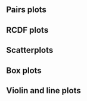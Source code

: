 ## Pairs plots

\begin{figure}[H]
    \centering
    \includegraphics[width=1\textwidth]{figs/pairs_baselineMarkers_BaselineNeg_\studyname}
    \caption{(Mock data) Pairs plots of D1 Ab markers: baseline negative vaccine + placebo arms}
\end{figure}

\begin{figure}[H]
    \centering
    \includegraphics[width=1\textwidth]{figs/pairs_baselineMarkers_BaselinePos_\studyname}
    \caption{(Mock data) Pairs plots of D1 Ab markers: baseline positive vaccine + placebo arms}
\end{figure}


\begin{figure}[H]
    \centering
    \includegraphics[width=1\textwidth]{figs/pairs_Day29_Markers_BaselineNeg_vaccine_arm_\studyname}
    \caption{(Mock data) Pairs plots of D29 Ab markers: baseline negative vaccine arm}
\end{figure}

\begin{figure}[H]
    \centering
    \includegraphics[width=1\textwidth]{figs/pairs_Day29_Markers_BaselinePos_vaccine_arm_\studyname}
    \caption{(Mock data) Pairs plots of D29 Ab markers: baseline positive vaccine arm}
\end{figure}



\begin{figure}[H]
    \centering
    \includegraphics[width=1\textwidth]{figs/pairs_Day57_Markers_BaselineNeg_vaccine_arm_\studyname}
    \caption{(Mock data) Pairs plots of D57 Ab markers: baseline negative vaccine arm}
\end{figure}

\begin{figure}[H]
    \centering
    \includegraphics[width=1\textwidth]{figs/pairs_Day57_Markers_BaselinePos_vaccine_arm_\studyname}
    \caption{(Mock data) Pairs plots of D57 Ab markers: baseline positive vaccine arm}
\end{figure}

\begin{figure}[H]
    \centering
    \includegraphics[width=1\textwidth]{figs/pairs_Delta29overB_Markers_BaselineNeg_vaccine_arm_\studyname}
    \caption{(Mock data) Pairs plots of D29 fold-rise over D1 Ab markers: baseline negative vaccine arm}
\end{figure}

\begin{figure}[H]
    \centering
    \includegraphics[width=1\textwidth]{figs/pairs_Delta29overB_Markers_BaselinePos_vaccine_arm_\studyname}
    \caption{(Mock data) Pairs plots of D29 fold-rise over D1 Ab markers: Baseline positive vaccine arm}
\end{figure}


\begin{figure}[H]
    \centering
    \includegraphics[width=1\textwidth]{figs/pairs_Delta57overB_Markers_BaselineNeg_vaccine_arm_\studyname}
    \caption{(Mock data) Pairs plots of D57 fold-rise over D1 Ab markers: baseline negative vaccine arm}
\end{figure}

\begin{figure}[H]
    \centering
    \includegraphics[width=1\textwidth]{figs/pairs_Delta57overB_Markers_BaselinePos_vaccine_arm_\studyname}
    \caption{(Mock data) Pairs plots of D57 fold-rise over D1 Ab markers: Baseline positive vaccine arm}
\end{figure}


## RCDF plots

\begin{figure}[H]
    \centering
    \includegraphics[width=1\textwidth]{figs/Marker_RCDF_Day29_trt_both_bstatus_both_\studyname}
    \caption{(Mock data) RCDF plots for D29 Ab markers: by baseline status x randomization arm}
\end{figure}


\begin{figure}[H]
    \centering
    \includegraphics[width=1\textwidth]{figs/Marker_RCDF_Day57_trt_both_bstatus_both_\studyname}
    \caption{(Mock data) RCDF plots for D57 Ab markers: by baseline status x randomization arm}
\end{figure}


\begin{figure}[H]
    \centering
    \includegraphics[width=1\textwidth]{figs/Marker_RCDF_Delta29overB_trt_both_bstatus_both_\studyname}
    \caption{(Mock data) RCDF plots for D29 fold-rise over D1 Ab markers: by baseline status x randomization arm}
\end{figure}

\begin{figure}[H]
    \centering
    \includegraphics[width=1\textwidth]{figs/Marker_RCDF_Delta57overB_trt_both_bstatus_both_\studyname}
    \caption{(Mock data) RCDF plots for D57 fold-rise over D1 Ab markers: by baseline status x randomization arm}
\end{figure}

\begin{figure}[H]
    \centering
    \includegraphics[width=1\textwidth]{figs/Marker_Rcdf_day29_trt_vaccine_bstatus_both_\studyname}
    \caption{(Mock data) RCDF plots for D29 Ab markers: by baseline status for the vaccine arm}
\end{figure}


\begin{figure}[H]
    \centering
    \includegraphics[width=1\textwidth]{figs/Marker_Rcdf_day57_trt_vaccine_bstatus_both_\studyname}
    \caption{(Mock data) RCDF plots for D57 Ab markers: by baseline status for the vaccine arm}
\end{figure}

\begin{figure}[H]
    \centering
    \includegraphics[width=1\textwidth]{figs/Marker_Rcdf_Delta29overB_trt_vaccine_bstatus_both_\studyname}
    \caption{(Mock data) RCDF plots for D29 over D1 fold-rise Ab markers: by baseline status for the vaccine arm}
\end{figure}

\begin{figure}[H]
    \centering
    \includegraphics[width=1\textwidth]{figs/Marker_Rcdf_Delta57overB_trt_vaccine_bstatus_both_\studyname}
    \caption{(Mock data) RCDF plots for D57 fold-rise over D1 Ab markers: by baseline status for the vaccine arm}
\end{figure}

\begin{figure}[H]
    \centering
    \includegraphics[width=1\textwidth]{figs/Marker_Rcdf_day29_trt_vaccine_bstatus_Neg_\studyname}
    \caption{(Mock data) RCDF plots for D29 Ab markers: baseline negative vaccine arm}
\end{figure}

\begin{figure}[H]
    \centering
    \includegraphics[width=1\textwidth]{figs/Marker_Rcdf_day57_trt_vaccine_bstatus_Neg_\studyname}
    \caption{(Mock data) RCDF plots for D57 Ab markers: baseline negative vaccine arm}
\end{figure}

\begin{figure}[H]
    \centering
    \includegraphics[width=1\textwidth]{figs/Marker_Rcdf_delta29_trt_vaccine_bstatus_Neg_\studyname}
    \caption{(Mock data) RCDF plots for D29 fold-rise over D1 Ab markers: baseline negative vaccine arm}
\end{figure}

\begin{figure}[H]
    \centering
    \includegraphics[width=1\textwidth]{figs/Marker_Rcdf_delta57_trt_vaccine_bstatus_Neg_\studyname}
    \caption{(Mock data) RCDF plots for D57 fold-rise over D1 Ab markers: baseline negative vaccine arm}
\end{figure}
<!-- Missing plot -->
<!-- \begin{figure}[H] -->
<!--     \centering -->
<!--     \includegraphics[width=1\textwidth]{figs/Marker_Rcdf_delta_trt_vaccine_bstatus_Neg} -->
<!--     \caption{RCDF Fold-rise Ab markers: Baseline negative vaccine arm} -->
<!-- \end{figure} -->

\begin{figure}[H]
    \centering
    \includegraphics[width=1\textwidth]{figs/Marker_RCDF_Day29_trt_by_caseD29_bstatus_BaselineNeg_\studyname}
    \caption{(Mock data) RCDF plots for D29 Ab markers: baseline negative by treatment arm and D29 case/non-case.}
\end{figure}

\begin{figure}[H]
    \centering
    \includegraphics[width=1\textwidth]{figs/Marker_RCDF_Delta29overB_trt_by_caseD29_bstatus_BaselineNeg_\studyname}
    \caption{(Mock data) RCDF plots for D29 fold-rise over D1 Ab markers: baseline negative by treatment arm and D29 case/non-case.}
\end{figure}

\begin{figure}[H]
    \centering
    \includegraphics[width=1\textwidth]{figs/Marker_RCDF_Day57_trt_by_caseD57_bstatus_BaselineNeg_\studyname}
    \caption{(Mock data) RCDF plots for D57 Ab markers: baseline negative by treatment arm and D57 case/non-case.}
\end{figure}


\begin{figure}[H]
    \centering
    \includegraphics[width=1\textwidth]{figs/Marker_RCDF_Delta57overB_trt_by_caseD57_bstatus_BaselineNeg_\studyname}
    \caption{(Mock data) RCDF plots for D57 fold-rise over D1 Ab markers: baseline negative by treatment arm and D57 case/non-case.}
\end{figure}

\begin{figure}[H]
    \centering
    \includegraphics[width=1\textwidth]{figs/demographics/Marker_Rcdf_Day29_trt_vaccine_BaselineNeg_by_age_group_\studyname}
    \caption{(Mock data) RCDF plots for D29 Ab markers: baseline negative vaccine arm by age groups.}
\end{figure}


\begin{figure}[H]
    \centering
    \includegraphics[width=1\textwidth]{figs/demographics/Marker_Rcdf_Day57_trt_vaccine_BaselineNeg_by_age_group_\studyname}
    \caption{(Mock data) RCDF plots for D57 Ab markers: baseline negative vaccine arm by age groups.}
\end{figure}

\begin{figure}[H]
    \centering
    \includegraphics[width=1\textwidth]{figs/demographics/Marker_Rcdf_Delta29overB_trt_vaccine_BaselineNeg_by_age_group_\studyname}
    \caption{(Mock data) RCDF plots for D29 fold-rise over D1 Ab markers: baseline negative vaccine arm by age groups.}
\end{figure}

\begin{figure}[H]
    \centering
    \includegraphics[width=1\textwidth]{figs/demographics/Marker_Rcdf_Delta57overB_trt_vaccine_BaselineNeg_by_age_group_\studyname}
    \caption{(Mock data) RCDF plots for D57 fold-rise over D1 Ab markers: baseline negative vaccine arm by age groups.}
\end{figure}

\begin{figure}[H]
    \centering
    \includegraphics[width=1\textwidth]{figs/demographics/Marker_Rcdf_Day29_trt_vaccine_BaselineNeg_by_risk_group_\studyname}
    \caption{(Mock data) RCDF plots for D29 Ab markers: baseline negative vaccine arm by high-risk condition.}
\end{figure}

\begin{figure}[H]
    \centering
    \includegraphics[width=1\textwidth]{figs/demographics/Marker_Rcdf_Day57_trt_vaccine_BaselineNeg_by_risk_group_\studyname}
    \caption{(Mock data) RCDF plots for D57 Ab markers: baseline negative vaccine arm by high-risk condition.}
\end{figure}

\begin{figure}[H]
    \centering
    \includegraphics[width=1\textwidth]{figs/demographics/Marker_Rcdf_Delta29overB_trt_vaccine_BaselineNeg_by_risk_group_\studyname}
    \caption{(Mock data) RCDF plots for D29 fold-rise over D1 Ab markers: baseline negative vaccine arm by high-risk condition.}
\end{figure}

\begin{figure}[H]
    \centering
    \includegraphics[width=1\textwidth]{figs/demographics/Marker_Rcdf_Delta57overB_trt_vaccine_BaselineNeg_by_risk_group_\studyname}
    \caption{(Mock data) RCDF plots for D57 fold-rise over D1 Ab markers: baseline negative vaccine arm by high-risk condition.}
\end{figure}

\begin{figure}[H]
    \centering
    \includegraphics[width=1\textwidth]{figs/demographics/Marker_Rcdf_Day29_trt_vaccine_BaselineNeg_by_age_risk_group_\studyname}
    \caption{(Mock data) RCDF plots for D29 Ab markers: baseline negative vaccine arm by age and high-risk condition.}
\end{figure}


\begin{figure}[H]
    \centering
    \includegraphics[width=1\textwidth]{figs/demographics/Marker_Rcdf_Day57_trt_vaccine_BaselineNeg_by_age_risk_group_\studyname}
    \caption{(Mock data) RCDF plots for D57 Ab markers: baseline negative vaccine arm by age and high-risk condition.}
\end{figure}

\begin{figure}[H]
    \centering
    \includegraphics[width=1\textwidth]{figs/demographics/Marker_Rcdf_Delta29overB_trt_vaccine_BaselineNeg_by_age_risk_group_\studyname}
    \caption{(Mock data) RCDF plots for D29 fold-rise over D1 Ab markers: baseline negative vaccine arm by age and high-risk condition.}
\end{figure}

\begin{figure}[H]
    \centering
    \includegraphics[width=1\textwidth]{figs/demographics/Marker_Rcdf_Delta57overB_trt_vaccine_BaselineNeg_by_age_risk_group_\studyname}
    \caption{(Mock data) RCDF plots for D57 fold-rise over D1 Ab markers: baseline negative vaccine arm by age and high-risk condition.}
\end{figure}

\begin{figure}[H]
    \centering
    \includegraphics[width=1\textwidth]{figs/demographics/Marker_Rcdf_Day29_trt_vaccine_BaselineNeg_by_sex_group_\studyname}
    \caption{(Mock data) RCDF plots for D29 Ab markers: baseline negative vaccine arm by sex assigned at birth.}
\end{figure}


\begin{figure}[H]
    \centering
    \includegraphics[width=1\textwidth]{figs/demographics/Marker_Rcdf_Day57_trt_vaccine_BaselineNeg_by_sex_group_\studyname}
    \caption{(Mock data) RCDF plots for D57 Ab markers: baseline negative vaccine arm by sex assigned at birth.}
\end{figure}

\begin{figure}[H]
    \centering
    \includegraphics[width=1\textwidth]{figs/demographics/Marker_Rcdf_Delta29overB_trt_vaccine_BaselineNeg_by_sex_group_\studyname}
    \caption{(Mock data) RCDF plots for D29 fold-rise over D1 Ab markers: baseline negative vaccine arm by sex assigned at birth.}
\end{figure}

\begin{figure}[H]
    \centering
    \includegraphics[width=1\textwidth]{figs/demographics/Marker_Rcdf_Delta57overB_trt_vaccine_BaselineNeg_by_sex_group_\studyname}
    \caption{(Mock data) RCDF plots for D57 fold-rise over D1 Ab markers: baseline negative vaccine arm by sex assigned at birth.}
\end{figure}

\begin{figure}[H]
    \centering
    \includegraphics[width=1\textwidth]{figs/demographics/Marker_Rcdf_Day29_trt_vaccine_BaselineNeg_by_age_sex_group_\studyname}
    \caption{(Mock data) RCDF plots for D29 Ab markers: baseline negative vaccine arm by age and sex assigned at birth.}
\end{figure}

\begin{figure}[H]
    \centering
    \includegraphics[width=1\textwidth]{figs/demographics/Marker_Rcdf_Day57_trt_vaccine_BaselineNeg_by_age_sex_group_\studyname}
    \caption{(Mock data) RCDF plots for D57 Ab markers: baseline negative vaccine arm by age and sex assigned at birth.}
\end{figure}

\begin{figure}[H]
    \centering
    \includegraphics[width=1\textwidth]{figs/demographics/Marker_Rcdf_Delta29overB_trt_vaccine_BaselineNeg_by_age_sex_group_\studyname}
    \caption{(Mock data) RCDF plots for D29 fold-rise over D1 Ab markers: baseline negative vaccine arm by age and sex assigned at birth.}
\end{figure}

\begin{figure}[H]
    \centering
    \includegraphics[width=1\textwidth]{figs/demographics/Marker_Rcdf_Delta57overB_trt_vaccine_BaselineNeg_by_age_sex_group_\studyname}
    \caption{(Mock data) RCDF plots for D57 fold-rise over D1 Ab markers: baseline negative vaccine arm by age and sex at birth.}
\end{figure}

\begin{figure}[H]
    \centering
    \includegraphics[width=1\textwidth]{figs/demographics/Marker_Rcdf_Day29_trt_vaccine_BaselineNeg_by_ethnicity_\studyname}
    \caption{(Mock data) RCDF plots for D29 Ab markers: baseline negative vaccine arm by ethnicity.}
\end{figure}


\begin{figure}[H]
    \centering
    \includegraphics[width=1\textwidth]{figs/demographics/Marker_Rcdf_Day57_trt_vaccine_BaselineNeg_by_ethnicity_\studyname}
    \caption{(Mock data) RCDF plots for D57 Ab markers: baseline negative vaccine arm by ethnicity.}
\end{figure}

\begin{figure}[H]
    \centering
    \includegraphics[width=1\textwidth]{figs/demographics/Marker_Rcdf_Delta29overB_trt_vaccine_BaselineNeg_by_ethnicity_\studyname}
    \caption{(Mock data) RCDF plots for D29 fold-rise over D1 Ab markers: baseline negative vaccine arm by ethnicity.}
\end{figure}

\begin{figure}[H]
    \centering
    \includegraphics[width=1\textwidth]{figs/demographics/Marker_Rcdf_Delta29overB_trt_vaccine_BaselineNeg_by_ethnicity_\studyname}
    \caption{(Mock data) RCDF plots for D29 fold-rise over D1 Ab markers: baseline negative vaccine arm by ethnicity.}
\end{figure}

\begin{figure}[H]
    \centering
    \includegraphics[width=1\textwidth]{figs/demographics/Marker_Rcdf_Delta57overB_trt_vaccine_BaselineNeg_by_ethnicity_\studyname}
    \caption{(Mock data) RCDF plots for D57 fold-rise over D1 Ab markers: baseline negative vaccine arm by ethnicity.}
\end{figure}

\begin{figure}[H]
    \centering
    \includegraphics[width=1\textwidth]{figs/demographics/Marker_Rcdf_Day29_trt_vaccine_BaselineNeg_by_race_\studyname}
    \caption{(Mock data) RCDF plots for D29 Ab markers: baseline negative vaccine arm by race.}
\end{figure}

\begin{figure}[H]
    \centering
    \includegraphics[width=1\textwidth]{figs/demographics/Marker_Rcdf_Day57_trt_vaccine_BaselineNeg_by_race_\studyname}
    \caption{(Mock data) RCDF plots for D57 Ab markers: baseline negative vaccine arm by race.}
\end{figure}

\begin{figure}[H]
    \centering
    \includegraphics[width=1\textwidth]{figs/demographics/Marker_Rcdf_Delta29overB_trt_vaccine_BaselineNeg_by_race_\studyname}
    \caption{(Mock data) RCDF plots for D29 fold-rise over D1 Ab markers: baseline negative vaccine arm by race.}
\end{figure}

\begin{figure}[H]
    \centering
    \includegraphics[width=1\textwidth]{figs/demographics/Marker_Rcdf_Delta57overB_trt_vaccine_BaselineNeg_by_race_\studyname}
    \caption{(Mock data) RCDF plots for D57 fold-rise over D1 Ab markers: baseline negative vaccine arm by race.}
\end{figure}

\begin{figure}[H]
    \centering
    \includegraphics[width=1\textwidth]{figs/demographics/Marker_Rcdf_Day29_trt_vaccine_BaselineNeg_by_minority_group_\studyname}
    \caption{(Mock data) RCDF plots for D29 Ab markers: baseline negative vaccine arm by dichotomous classification of race and ethnic group.}
\end{figure}

\begin{figure}[H]
    \centering
    \includegraphics[width=1\textwidth]{figs/demographics/Marker_Rcdf_Day57_trt_vaccine_BaselineNeg_by_minority_group_\studyname}
    \caption{(Mock data) RCDF plots for D57 Ab markers: baseline negative vaccine arm by dichotomous classification of race and ethnic group.}
\end{figure}

\begin{figure}[H]
    \centering
    \includegraphics[width=1\textwidth]{figs/demographics/Marker_Rcdf_Delta29overB_trt_vaccine_BaselineNeg_by_minority_group_\studyname}
    \caption{(Mock data) RCDF plots for D29 fold-rise over D1 Ab markers: baseline negative vaccine arm by dichotomous classification of race and ethnic group.}
\end{figure}

\begin{figure}[H]
    \centering
    \includegraphics[width=1\textwidth]{figs/demographics/Marker_Rcdf_Delta57overB_trt_vaccine_BaselineNeg_by_minority_group_\studyname}
    \caption{(Mock data) RCDF plots for D57 fold-rise over D1 Ab markers: baseline negative vaccine arm by dichotomous classification of race and ethnic group.}
\end{figure}

\begin{figure}[H]
    \centering
    \includegraphics[width=1\textwidth]{figs/demographics/Marker_Rcdf_Day29_trt_vaccine_BaselineNeg_by_age_minority_group_\studyname}
    \caption{(Mock data) RCDF plots for D29 Ab markers: baseline negative vaccine arm by age and dichotomous classification of race and ethnic group.}
\end{figure}

\begin{figure}[H]
    \centering
    \includegraphics[width=1\textwidth]{figs/demographics/Marker_Rcdf_Day57_trt_vaccine_BaselineNeg_by_age_minority_group_\studyname}
    \caption{(Mock data) RCDF plots for D57 Ab markers: baseline negative vaccine arm by age and dichotomous classification of race and ethnic group.}
\end{figure}

\begin{figure}[H]
    \centering
    \includegraphics[width=1\textwidth]{figs/demographics/Marker_Rcdf_Delta29overB_trt_vaccine_BaselineNeg_by_age_minority_group_\studyname}
    \caption{(Mock data) RCDF plots for D29 fold-rise over D1 Ab markers: baseline negative vaccine arm by age and dichotomous classification of race and ethnic group.}
\end{figure}

\begin{figure}[H]
    \centering
    \includegraphics[width=1\textwidth]{figs/demographics/Marker_Rcdf_Delta57overB_trt_vaccine_BaselineNeg_by_age_minority_group_\studyname}
    \caption{(Mock data) RCDF plots for D57 fold-rise over D1 Ab markers: baseline negative vaccine arm by age and dichotomous classification of race and ethnic group.}
\end{figure}


\begin{figure}[H]
    \centering
    \includegraphics[width=1\textwidth]{figs/demographics/Marker_Rcdf_Day29_trt_vaccine_BaselinePos_by_age_group_\studyname}
    \caption{(Mock data) RCDF plots for D29 Ab markers: baseline positive vaccine arm by age groups.}
\end{figure}


\begin{figure}[H]
    \centering
    \includegraphics[width=1\textwidth]{figs/demographics/Marker_Rcdf_Day57_trt_vaccine_BaselinePos_by_age_group_\studyname}
    \caption{(Mock data) RCDF plots for D57 Ab markers: baseline positive vaccine arm by age groups.}
\end{figure}

\begin{figure}[H]
    \centering
    \includegraphics[width=1\textwidth]{figs/demographics/Marker_Rcdf_Delta29overB_trt_vaccine_BaselinePos_by_age_group_\studyname}
    \caption{(Mock data) RCDF plots for D29 fold-rise over D1 Ab markers: baseline positive vaccine arm by age groups.}
\end{figure}

\begin{figure}[H]
    \centering
    \includegraphics[width=1\textwidth]{figs/demographics/Marker_Rcdf_Delta57overB_trt_vaccine_BaselinePos_by_age_group_\studyname}
    \caption{(Mock data) RCDF plots for D57 fold-rise over D1 Ab markers: baseline positive vaccine arm by age groups.}
\end{figure}

\begin{figure}[H]
    \centering
    \includegraphics[width=1\textwidth]{figs/demographics/Marker_Rcdf_Day29_trt_vaccine_BaselinePos_by_risk_group_\studyname}
    \caption{(Mock data) RCDF plots for D29 Ab markers: baseline positive vaccine arm by high-risk condition.}
\end{figure}


\begin{figure}[H]
    \centering
    \includegraphics[width=1\textwidth]{figs/demographics/Marker_Rcdf_Day57_trt_vaccine_BaselinePos_by_risk_group_\studyname}
    \caption{(Mock data) RCDF plots for D57 Ab markers: baseline positive vaccine arm by high-risk condition.}
\end{figure}

\begin{figure}[H]
    \centering
    \includegraphics[width=1\textwidth]{figs/demographics/Marker_Rcdf_Delta29overB_trt_vaccine_BaselinePos_by_risk_group_\studyname}
    \caption{(Mock data) RCDF plots for D29 fold-rise over D1 Ab markers: baseline positive vaccine arm by high-risk condition.}
\end{figure}

\begin{figure}[H]
    \centering
    \includegraphics[width=1\textwidth]{figs/demographics/Marker_Rcdf_Delta57overB_trt_vaccine_BaselinePos_by_risk_group_\studyname}
    \caption{(Mock data) RCDF plots for D57 fold-rise over D1 Ab markers: baseline positive vaccine arm by high-risk condition.}
\end{figure}

\begin{figure}[H]
    \centering
    \includegraphics[width=1\textwidth]{figs/demographics/Marker_Rcdf_Day29_trt_vaccine_BaselinePos_by_age_risk_group_\studyname}
    \caption{(Mock data) RCDF plots for D29 Ab markers: baseline positive vaccine arm by age and high-risk condition.}
\end{figure}

\begin{figure}[H]
    \centering
    \includegraphics[width=1\textwidth]{figs/demographics/Marker_Rcdf_Day57_trt_vaccine_BaselinePos_by_age_risk_group_\studyname}
    \caption{(Mock data) RCDF plots for D57 Ab markers: baseline positive vaccine arm by age and high-risk condition.}
\end{figure}

\begin{figure}[H]
    \centering
    \includegraphics[width=1\textwidth]{figs/demographics/Marker_Rcdf_Delta29overB_trt_vaccine_BaselinePos_by_age_risk_group_\studyname}
    \caption{(Mock data) RCDF plots for D29 fold-rise over D1 Ab markers: baseline positive vaccine arm by age and high-risk condition.}
\end{figure}

\begin{figure}[H]
    \centering
    \includegraphics[width=1\textwidth]{figs/demographics/Marker_Rcdf_Delta57overB_trt_vaccine_BaselinePos_by_age_risk_group_\studyname}
    \caption{(Mock data) RCDF plots for D57 fold-rise over D1 Ab markers: baseline positive vaccine arm by age and high-risk condition.}
\end{figure}

\begin{figure}[H]
    \centering
    \includegraphics[width=1\textwidth]{figs/demographics/Marker_Rcdf_Day29_trt_vaccine_BaselinePos_by_sex_group_\studyname}
    \caption{(Mock data) RCDF plots for D29 Ab markers: baseline positive vaccine arm by sex assigned at birth.}
\end{figure}

\begin{figure}[H]
    \centering
    \includegraphics[width=1\textwidth]{figs/demographics/Marker_Rcdf_Day57_trt_vaccine_BaselinePos_by_sex_group_\studyname}
    \caption{(Mock data) RCDF plots for D57 Ab markers: baseline positive vaccine arm by sex assigned at birth.}
\end{figure}

\begin{figure}[H]
    \centering
    \includegraphics[width=1\textwidth]{figs/demographics/Marker_Rcdf_Delta29overB_trt_vaccine_BaselinePos_by_sex_group_\studyname}
    \caption{(Mock data) RCDF plots for D29 fold-rise over D1 Ab markers: baseline positive vaccine arm by sex assigned at birth.}
\end{figure}

\begin{figure}[H]
    \centering
    \includegraphics[width=1\textwidth]{figs/demographics/Marker_Rcdf_Delta57overB_trt_vaccine_BaselinePos_by_sex_group_\studyname}
    \caption{(Mock data) RCDF plots for D57 fold-rise over D1 Ab markers: baseline positive vaccine arm by sex assigned at birth.}
\end{figure}

\begin{figure}[H]
    \centering
    \includegraphics[width=1\textwidth]{figs/demographics/Marker_Rcdf_Day29_trt_vaccine_BaselinePos_by_age_sex_group_\studyname}
    \caption{(Mock data) RCDF plots for D29 Ab markers: baseline positive vaccine arm by age and sex assigned at birth.}
\end{figure}


\begin{figure}[H]
    \centering
    \includegraphics[width=1\textwidth]{figs/demographics/Marker_Rcdf_Day57_trt_vaccine_BaselinePos_by_age_sex_group_\studyname}
    \caption{(Mock data) RCDF plots for D57 Ab markers: baseline positive vaccine arm by age and sex assigned at birth.}
\end{figure}

\begin{figure}[H]
    \centering
    \includegraphics[width=1\textwidth]{figs/demographics/Marker_Rcdf_Delta29overB_trt_vaccine_BaselinePos_by_age_sex_group_\studyname}
    \caption{(Mock data) RCDF plots for D29 fold-rise over D1 Ab markers: baseline positive vaccine arm by age and sex assigned at birth.}
\end{figure}

\begin{figure}[H]
    \centering
    \includegraphics[width=1\textwidth]{figs/demographics/Marker_Rcdf_Delta57overB_trt_vaccine_BaselinePos_by_age_sex_group_\studyname}
    \caption{(Mock data) RCDF plots for D57 fold-rise over D1 Ab markers: baseline positive vaccine arm by age and sex assigned at birth.}
\end{figure}

\begin{figure}[H]
    \centering
    \includegraphics[width=1\textwidth]{figs/demographics/Marker_Rcdf_Day29_trt_vaccine_BaselinePos_by_ethnicity_\studyname}
    \caption{(Mock data) RCDF plots for D29 Ab markers: baseline positive vaccine arm by ethnicity.}
\end{figure}


\begin{figure}[H]
    \centering
    \includegraphics[width=1\textwidth]{figs/demographics/Marker_Rcdf_Day57_trt_vaccine_BaselinePos_by_ethnicity_\studyname}
    \caption{(Mock data) RCDF plots for D57 Ab markers: baseline positive vaccine arm by ethnicity.}
\end{figure}

\begin{figure}[H]
    \centering
    \includegraphics[width=1\textwidth]{figs/demographics/Marker_Rcdf_Delta29overB_trt_vaccine_BaselinePos_by_ethnicity_\studyname}
    \caption{(Mock data) RCDF plots for D29 fold-rise over D1 Ab markers: baseline positive vaccine arm by ethnicity.}
\end{figure}

\begin{figure}[H]
    \centering
    \includegraphics[width=1\textwidth]{figs/demographics/Marker_Rcdf_Delta57overB_trt_vaccine_BaselinePos_by_ethnicity_\studyname}
    \caption{(Mock data) RCDF plots for D57 fold-rise over D1 Ab markers: baseline positive vaccine arm by ethnicity.}
\end{figure}

\begin{figure}[H]
    \centering
    \includegraphics[width=1\textwidth]{figs/demographics/Marker_Rcdf_Day29_trt_vaccine_BaselinePos_by_race_\studyname}
    \caption{(Mock data) RCDF plots for D29 Ab markers: baseline positive vaccine arm by race.}
\end{figure}

\begin{figure}[H]
    \centering
    \includegraphics[width=1\textwidth]{figs/demographics/Marker_Rcdf_Day57_trt_vaccine_BaselinePos_by_race_\studyname}
    \caption{(Mock data) RCDF plots for D57 Ab markers: baseline positive vaccine arm by race.}
\end{figure}

\begin{figure}[H]
    \centering
    \includegraphics[width=1\textwidth]{figs/demographics/Marker_Rcdf_Delta29overB_trt_vaccine_BaselinePos_by_race_\studyname}
    \caption{(Mock data) RCDF plots for D29 fold-rise over D1 Ab markers: baseline positive vaccine arm by race.}
\end{figure}

\begin{figure}[H]
    \centering
    \includegraphics[width=1\textwidth]{figs/demographics/Marker_Rcdf_Delta57overB_trt_vaccine_BaselinePos_by_race_\studyname}
    \caption{(Mock data) RCDF plots for D57 fold-rise over D1 Ab markers: baseline positive vaccine arm by race.}
\end{figure}

\begin{figure}[H]
    \centering
    \includegraphics[width=1\textwidth]{figs/demographics/Marker_Rcdf_Day29_trt_vaccine_BaselinePos_by_minority_group_\studyname}
    \caption{(Mock data) RCDF plots for D29 Ab markers: baseline positive vaccine arm by dichotomous classification of race and ethnic group.}
\end{figure}


\begin{figure}[H]
    \centering
    \includegraphics[width=1\textwidth]{figs/demographics/Marker_Rcdf_Day57_trt_vaccine_BaselinePos_by_minority_group_\studyname}
    \caption{(Mock data) RCDF plots for D57 Ab markers: baseline positive vaccine arm by dichotomous classification of race and ethnic group.}
\end{figure}

\begin{figure}[H]
    \centering
    \includegraphics[width=1\textwidth]{figs/demographics/Marker_Rcdf_Delta29overB_trt_vaccine_BaselinePos_by_minority_group_\studyname}
    \caption{(Mock data) RCDF plots for D29 fold-rise over D1 Ab markers: baseline positive vaccine arm by dichotomous classification of race and ethnic group.}
\end{figure}

\begin{figure}[H]
    \centering
    \includegraphics[width=1\textwidth]{figs/demographics/Marker_Rcdf_Delta57overB_trt_vaccine_BaselinePos_by_minority_group_\studyname}
    \caption{(Mock data) RCDF plots for D57 fold-rise over D1 Ab markers: baseline positive vaccine arm by dichotomous classification of race and ethnic group.}
\end{figure}

\begin{figure}[H]
    \centering
    \includegraphics[width=1\textwidth]{figs/demographics/Marker_Rcdf_Day29_trt_vaccine_BaselinePos_by_age_minority_group_\studyname}
    \caption{(Mock data) RCDF plots for D29 Ab markers: baseline positive vaccine arm by age and dichotomous classification of race and ethnic group.}
\end{figure}

\begin{figure}[H]
    \centering
    \includegraphics[width=1\textwidth]{figs/demographics/Marker_Rcdf_Day57_trt_vaccine_BaselinePos_by_age_minority_group_\studyname}
    \caption{(Mock data) RCDF plots for D57 Ab markers: baseline positive vaccine arm by age and dichotomous classification of race and ethnic group.}
\end{figure}

\begin{figure}[H]
    \centering
    \includegraphics[width=1\textwidth]{figs/demographics/Marker_Rcdf_Delta29overB_trt_vaccine_BaselinePos_by_age_minority_group_\studyname}
    \caption{(Mock data) RCDF plots for D29 fold-rise over D1 Ab markers: baseline positive vaccine arm by age and dichotomous classification of race and ethnic group.}
\end{figure}

\begin{figure}[H]
    \centering
    \includegraphics[width=1\textwidth]{figs/demographics/Marker_Rcdf_Delta57overB_trt_vaccine_BaselinePos_by_age_minority_group_\studyname}
    \caption{(Mock data) RCDF plots for D57 fold-rise over D1 Ab markers: baseline positive vaccine arm by age and dichotomous classification of race and ethnic group.}
\end{figure}


## Scatterplots

\begin{figure}[H]
    \centering
    \includegraphics[width=1\textwidth]{figs/scatterplots_Day29vB_BaselineNeg_vaccine_arm_\studyname}
    \caption{(Mock data) Scatterplots of D29 vs. D1 Ab markers: baseline negative vaccine arm}
\end{figure}

\begin{figure}[H]
    \centering
    \includegraphics[width=1\textwidth]{figs/scatterplots_Day57vB_BaselineNeg_vaccine_arm_\studyname}
    \caption{(Mock data) Scatterplots of D57 vs. D1 Ab markers: baseline negative vaccine arm}
\end{figure}

\begin{figure}[H]
    \centering
    \includegraphics[width=1\textwidth]{figs/scatterplots_Delta29overBvB_BaselineNeg_vaccine_arm_\studyname}
    \caption{(Mock data) Scatterplot of D29 fold-rise over D1 vs. D1 Ab markers: baseline negative vaccine arm}
\end{figure}

\begin{figure}[H]
    \centering
    \includegraphics[width=1\textwidth]{figs/scatterplots_Delta57overBvB_BaselineNeg_vaccine_arm_\studyname}
    \caption{(Mock data) Scatterplot of D57 fold-rise over D1 vs. D1 Ab markers: baseline negative vaccine arm}
\end{figure}


\begin{figure}[H]
    \centering
    \includegraphics[width=1\textwidth]{figs/scatterplots_Day29vB_BaselinePos_vaccine_arm_\studyname}
    \caption{(Mock data) Scatterplot of D29 vs. D1 Ab markers: baseline positive vaccine arm}
\end{figure}

\begin{figure}[H]
    \centering
    \includegraphics[width=1\textwidth]{figs/scatterplots_Day57vB_BaselinePos_vaccine_arm_\studyname}
    \caption{(Mock data) Scatterplot of D57 vs. D1 Ab markers: baseline positive vaccine arm}
\end{figure}

\begin{figure}[H]
    \centering
    \includegraphics[width=1\textwidth]{figs/scatterplots_Delta29overBvB_BaselinePos_vaccine_arm_\studyname}
    \caption{(Mock data) Scatterplot of D29 fold-rise over D1 vs. D1 Ab markers: baseline positive vaccine arm}
\end{figure}

\begin{figure}[H]
    \centering
    \includegraphics[width=1\textwidth]{figs/scatterplots_Delta57overBvB_BaselinePos_vaccine_arm_\studyname}
    \caption{(Mock data) Scatterplot of D57 fold-rise over D1 vs. D1 Ab markers: baseline positive vaccine arm}
\end{figure}

## Box plots
\begin{figure}[H]
    \centering
    \includegraphics[width=1\textwidth]{figs/boxplots_Day29_x_trt_BaselineNeg_\studyname}
    \caption{(Mock data) Boxplots of D29 Ab markers: baseline negative vaccine + placebo arms}
\end{figure}

\begin{figure}[H]
    \centering
    \includegraphics[width=1\textwidth]{figs/boxplots_Day57_x_trt_BaselineNeg_\studyname}
    \caption{(Mock data) Boxplots of D57 Ab markers: baseline negative vaccine + placebo arms}
\end{figure}

\begin{figure}[H]
    \centering
    \includegraphics[width=1\textwidth]{figs/boxplots_Delta29overB_x_trt_BaselineNeg_\studyname}
    \caption{(Mock data) Boxplots of D29 fold-rise over D1 Ab markers: baseline negative vaccine + placebo arms}
\end{figure}

\begin{figure}[H]
    \centering
    \includegraphics[width=1\textwidth]{figs/boxplots_Delta57overB_x_trt_BaselineNeg_\studyname}
    \caption{(Mock data) Boxplots of D57 fold-rise over D1 Ab markers: baseline negative vaccine + placebo arms}
\end{figure}

\begin{figure}[H]
    \centering
    \includegraphics[width=1\textwidth]{figs/boxplots_Day29_x_trt_BaselinePos_\studyname}
    \caption{(Mock data) Boxplots of D29 Ab markers: baseline positive vaccine + placebo arms}
\end{figure}

\begin{figure}[H]
    \centering
    \includegraphics[width=1\textwidth]{figs/boxplots_Day57_x_trt_BaselinePos_\studyname}
    \caption{(Mock data) Boxplots of D57 Ab markers: baseline positive vaccine + placebo arms}
\end{figure}

\begin{figure}[H]
    \centering
    \includegraphics[width=1\textwidth]{figs/boxplots_Delta29overB_x_trt_BaselinePos_\studyname}
    \caption{(Mock data) Boxplots of D29 fold-rise over D1 Ab markers: baseline positive vaccine + placebo arms}
\end{figure}

\begin{figure}[H]
    \centering
    \includegraphics[width=1\textwidth]{figs/boxplots_Delta57overB_x_trt_BaselinePos_\studyname}
    \caption{(Mock data) Boxplots of D57 fold-rise over D1 Ab markers: baseline positive vaccine + placebo arms}
\end{figure}

\begin{figure}[H]
    \centering
    \includegraphics[width=1\textwidth]{figs/boxplots_day29_trt_vaccine_x_cc_BaselineNeg_\studyname}
    \caption{(Mock data) Boxplots of D29 Ab markers: baseline negative vaccine arm by cases and non-cases}
\end{figure}

\begin{figure}[H]
    \centering
    \includegraphics[width=1\textwidth]{figs/boxplots_day57_trt_vaccine_x_cc_BaselineNeg_\studyname}
    \caption{(Mock data) Boxplots of D57 Ab markers: baseline negative vaccine arm by cases and non-cases}
\end{figure}

\begin{figure}[H]
    \centering
    \includegraphics[width=1\textwidth]{figs/boxplots_Delta29overB_trt_vaccine_x_cc_BaselineNeg_\studyname}
    \caption{(Mock data) Boxplots of D29 fold-rise over D1 Ab markers: baseline negative vaccine arm by cases and non-cases}
\end{figure}

\begin{figure}[H]
    \centering
    \includegraphics[width=1\textwidth]{figs/boxplots_Delta57overB_trt_vaccine_x_cc_BaselineNeg_\studyname}
    \caption{(Mock data) Boxplots of D57 fold-rise over D1 Ab markers: baseline negative vaccine arm by cases and non-cases}
\end{figure}

\begin{figure}[H]
    \centering
    \includegraphics[width=1\textwidth]{figs/boxplots_day29_trt_vaccine_x_cc_BaselinePos_\studyname}
    \caption{(Mock data) Boxplots of D29 Ab markers: baseline positive vaccine arm by cases and non-cases}
\end{figure}

\begin{figure}[H]
    \centering
    \includegraphics[width=1\textwidth]{figs/boxplots_day57_trt_vaccine_x_cc_BaselinePos_\studyname}
    \caption{(Mock data) Boxplots of D57 Ab markers: baseline positive vaccine arm by cases and non-cases}
\end{figure}

\begin{figure}[H]
    \centering
    \includegraphics[width=1\textwidth]{figs/boxplots_Delta29overB_trt_vaccine_x_cc_BaselinePos_\studyname}
    \caption{(Mock data) Boxplots of D29 fold-rise over D1 Ab markers: baseline positive vaccine arm by cases and non-cases}
\end{figure}

\begin{figure}[H]
    \centering
    \includegraphics[width=1\textwidth]{figs/boxplots_Delta57overB_trt_vaccine_x_cc_BaselinePos_\studyname}
    \caption{(Mock data) Boxplots of D57 fold-rise over D1 Ab markers: baseline positive vaccine arm by cases and non-cases}
\end{figure}

\begin{figure}[H]
    \centering
    \includegraphics[width=1\textwidth]{figs/boxplots_Day29_x_bstatus_vaccine_arm_\studyname}
    \caption{(Mock data) Boxplots of D29 Ab markers: Baseline status vaccine arm}
\end{figure}

\begin{figure}[H]
    \centering
    \includegraphics[width=1\textwidth]{figs/boxplots_Day57_x_bstatus_vaccine_arm_\studyname}
    \caption{(Mock data) Boxplots of D57 Ab markers: Baseline status vaccine arm}
\end{figure}


\begin{figure}[H]
    \centering
    \includegraphics[width=1\textwidth]{figs/boxplots_Delta29overB_x_bstatus_vaccine_arm_\studyname}
    \caption{(Mock data) Boxplots of D29 fold-rise over D1 Ab markers: Baseline status vaccine arm}
\end{figure}

\begin{figure}[H]
    \centering
    \includegraphics[width=1\textwidth]{figs/boxplots_Delta57overB_x_bstatus_vaccine_arm_\studyname}
    \caption{(Mock data) Boxplots of D57 fold-rise over D1 Ab markers: Baseline status vaccine arm}
\end{figure}


\begin{figure}[H]
    \centering
    \includegraphics[width=1\textwidth]{figs/boxplots_Day29_x_bstatus_placebo_arm_\studyname}
    \caption{(Mock data) Boxplots of D29 Ab markers: Baseline status placebo arm}
\end{figure}



\begin{figure}[H]
    \centering
    \includegraphics[width=1\textwidth]{figs/boxplots_Day57_x_bstatus_placebo_arm_\studyname}
    \caption{(Mock data) Boxplots of D57 Ab markers: Baseline status placebo arm}
\end{figure}

\begin{figure}[H]
    \centering
    \includegraphics[width=1\textwidth]{figs/boxplots_Delta29overB_x_bstatus_placebo_arm_\studyname}
    \caption{(Mock data) Boxplots of D29 fold-rise over D1 Ab markers: Baseline status placebo arm}
\end{figure}

\begin{figure}[H]
    \centering
    \includegraphics[width=1\textwidth]{figs/boxplots_Delta57overB_x_bstatus_placebo_arm_\studyname}
    \caption{(Mock data) Boxplots of D57 fold-rise over D1 Ab markers: Baseline status placebo arm}
\end{figure}
 
  
\begin{figure}[H]
    \centering
    \includegraphics[width=1\textwidth]{figs/boxplots_Day29_trt_vaccine_x_cc_BaselineNeg_bindSpike_\studyname}
    \caption{(Mock data) Boxplots of D29 Anti-Spike Binding Ab: Baseline negative vaccine arm}
\end{figure}

 
 
\begin{figure}[H]
    \centering
    \includegraphics[width=1\textwidth]{figs/boxplots_Day57_trt_vaccine_x_cc_BaselineNeg_bindSpike_\studyname}
    \caption{(Mock data) Boxplots of D57 Anti-Spike Binding Ab: Baseline negative vaccine arm}
\end{figure}



\begin{figure}[H]
    \centering
    \includegraphics[width=1\textwidth]{figs/boxplots_Delta29overB_trt_vaccine_x_cc_BaselineNeg_bindSpike_\studyname}
    \caption{(Mock data) Boxplots of D29 fold-rise over D1 Anti-Spike Binding Ab: Baseline negative vaccine arm}
\end{figure}


\begin{figure}[H]
    \centering
    \includegraphics[width=1\textwidth]{figs/boxplots_Delta57overB_trt_vaccine_x_cc_BaselineNeg_bindSpike_\studyname}
    \caption{(Mock data) Boxplots of D57 fold-rise over D1 Anti-Spike Binding Ab: Baseline negative vaccine arm}
\end{figure}

\begin{figure}[H]
    \centering
    \includegraphics[width=1\textwidth]{figs/boxplots_Day29_trt_vaccine_x_cc_BaselineNeg_bindRBD_\studyname}
    \caption{(Mock data) Boxplots of D29 Binding Anti-RBD Binding Ab: Baseline negative vaccine arm}
\end{figure}

\begin{figure}[H]
    \centering
    \includegraphics[width=1\textwidth]{figs/boxplots_Day57_trt_vaccine_x_cc_BaselineNeg_bindRBD_\studyname}
    \caption{(Mock data) Boxplots of D57 Binding Anti-RBD Binding Ab: Baseline negative vaccine arm}
\end{figure}


\begin{figure}[H]
    \centering
    \includegraphics[width=1\textwidth]{figs/boxplots_Delta29overB_trt_vaccine_x_cc_BaselineNeg_bindRBD_\studyname}
    \caption{(Mock data) Boxplots of D29 fold-rise over D1 Anti-RBD Binding Ab: Baseline negative vaccine arm}
\end{figure}


\begin{figure}[H]
    \centering
    \includegraphics[width=1\textwidth]{figs/boxplots_Delta57overB_trt_vaccine_x_cc_BaselineNeg_bindRBD_\studyname}
    \caption{(Mock data) Boxplots of D57 fold-rise over D1 Anti-RBD Binding Ab: Baseline negative vaccine arm}
\end{figure}


\begin{figure}[H]
    \centering
    \includegraphics[width=1\textwidth]{figs/boxplots_Day29_trt_vaccine_x_cc_BaselineNeg_pseudoneutid50_\studyname}
    \caption{(Mock data) Boxplots of D29 Pseudo Neutralizing Titer ID50: Baseline negative vaccine arm}
\end{figure}


\begin{figure}[H]
    \centering
    \includegraphics[width=1\textwidth]{figs/boxplots_Day57_trt_vaccine_x_cc_BaselineNeg_pseudoneutid50_\studyname}
    \caption{(Mock data) Boxplots of D57 Pseudo Neutralizing Titer ID50: Baseline negative vaccine arm}
\end{figure}


\begin{figure}[H]
    \centering
    \includegraphics[width=1\textwidth]{figs/boxplots_Delta29overB_trt_vaccine_x_cc_BaselineNeg_pseudoneutid50_\studyname}
    \caption{(Mock data) Boxplots of D29 fold-rise over D1 Pseudo Neutralizing Titer ID50: Baseline negative vaccine arm}
\end{figure}

\begin{figure}[H]
    \centering
    \includegraphics[width=1\textwidth]{figs/boxplots_Delta57overB_trt_vaccine_x_cc_BaselineNeg_pseudoneutid50_\studyname}
    \caption{(Mock data) Boxplots of D57 fold-rise over D1 Pseudo Neutralizing Titer ID50: Baseline negative vaccine arm}
\end{figure}




\begin{figure}[H]
    \centering
    \includegraphics[width=1\textwidth]{figs/boxplots_Day29_trt_vaccine_x_cc_BaselineNeg_pseudoneutid80_\studyname}
    \caption{(Mock data) Boxplots of D29 Pseudo Neutralizing Titer ID80: Baseline negative vaccine arm}
\end{figure}


\begin{figure}[H]
    \centering
    \includegraphics[width=1\textwidth]{figs/boxplots_Day57_trt_vaccine_x_cc_BaselineNeg_pseudoneutid80_\studyname}
    \caption{(Mock data) Boxplots of D57 Pseudo Neutralizing Titer ID80: Baseline negative vaccine arm}
\end{figure}


\begin{figure}[H]
    \centering
    \includegraphics[width=1\textwidth]{figs/boxplots_Delta29overB_trt_vaccine_x_cc_BaselineNeg_pseudoneutid80_\studyname}
    \caption{(Mock data) Boxplots of D29 fold-rise over D1 Pseudo Neutralizing Titer ID80: Baseline negative vaccine arm}
\end{figure}

\begin{figure}[H]
    \centering
    \includegraphics[width=1\textwidth]{figs/boxplots_Delta57overB_trt_vaccine_x_cc_BaselineNeg_pseudoneutid80_\studyname}
    \caption{(Mock data) Boxplots of D57 fold-rise over D1 Pseudo Neutralizing Titer ID80: Baseline negative vaccine arm}
\end{figure}


\begin{figure}[H]
    \centering
    \includegraphics[width=1\textwidth]{figs/demographics/boxplots_Day29_BaselineNeg_trt_vaccine_by_age_group_\studyname}
    \caption{(Mock data) Boxplots of D29 Ab markers: Baseline negative vaccine arm by age group.}
\end{figure}

\begin{figure}[H]
    \centering
    \includegraphics[width=1\textwidth]{figs/demographics/boxplots_Day57_BaselineNeg_trt_vaccine_by_age_group_\studyname}
    \caption{(Mock data) Boxplots of D57 Ab markers: Baseline negative vaccine arm by age group.}
\end{figure}

\begin{figure}[H]
    \centering
    \includegraphics[width=1\textwidth]{figs/demographics/boxplots_Delta29overB_BaselineNeg_trt_Vaccine_by_age_group_\studyname}
    \caption{(Mock data) Boxplots of D29 fold-rise over D1 Ab markers: Baseline negative vaccine arm by age group.}
\end{figure}

\begin{figure}[H]
    \centering
    \includegraphics[width=1\textwidth]{figs/demographics/boxplots_Delta57overB_BaselineNeg_trt_Vaccine_by_age_group_\studyname}
    \caption{(Mock data) Boxplots of D57 fold-rise over D1 Ab markers: Baseline negative vaccine arm by age group.}
\end{figure}

\begin{figure}[H]
    \centering
    \includegraphics[width=1\textwidth]{figs/demographics/boxplots_Day29_BaselineNeg_trt_vaccine_by_risk_group_\studyname}
    \caption{(Mock data) Boxplots of D29 Ab markers: Baseline negative vaccine arm by high-risk condition.}
\end{figure}


\begin{figure}[H]
    \centering
    \includegraphics[width=1\textwidth]{figs/demographics/boxplots_Day57_BaselineNeg_trt_vaccine_by_risk_group_\studyname}
    \caption{(Mock data) Boxplots of D57 Ab markers: Baseline negative vaccine arm by high-risk condition.}
\end{figure}

\begin{figure}[H]
    \centering
    \includegraphics[width=1\textwidth]{figs/demographics/boxplots_Delta29overB_BaselineNeg_trt_Vaccine_by_risk_group_\studyname}
    \caption{(Mock data) Boxplots of D29 fold-rise over D1 Ab markers: Baseline negative vaccine arm by high-risk condition.}
\end{figure}

\begin{figure}[H]
    \centering
    \includegraphics[width=1\textwidth]{figs/demographics/boxplots_Delta57overB_BaselineNeg_trt_Vaccine_by_risk_group_\studyname}
    \caption{(Mock data) Boxplots of D57 fold-rise over D1 Ab markers: Baseline negative vaccine arm by high-risk condition.}
\end{figure}


\begin{figure}[H]
    \centering
    \includegraphics[width=1\textwidth]{figs/demographics/boxplots_Day29_BaselineNeg_trt_vaccine_by_age_x_risk_group_\studyname}
    \caption{(Mock data) Boxplots of D29 Ab markers: Baseline negative vaccine arm by age and high-risk condition.}
\end{figure}


\begin{figure}[H]
    \centering
    \includegraphics[width=1\textwidth]{figs/demographics/boxplots_Day57_BaselineNeg_trt_vaccine_by_age_x_risk_group_\studyname}
    \caption{(Mock data) Boxplots of D57 Ab markers: Baseline negative vaccine arm by age and high-risk condition.}
\end{figure}

\begin{figure}[H]
    \centering
    \includegraphics[width=1\textwidth]{figs/demographics/boxplots_Delta29overB_BaselineNeg_trt_Vaccine_by_age_x_risk_group_\studyname}
    \caption{(Mock data) Boxplots of D29 fold-rise over D1 Ab markers: Baseline negative vaccine arm by age and high-risk condition.}
\end{figure}

\begin{figure}[H]
    \centering
    \includegraphics[width=1\textwidth]{figs/demographics/boxplots_Delta57overB_BaselineNeg_trt_Vaccine_by_age_x_risk_group_\studyname}
    \caption{(Mock data) Boxplots of D57 fold-rise over D1 Ab markers: Baseline negative vaccine arm by age and high-risk condition.}
\end{figure}

\begin{figure}[H]
    \centering
    \includegraphics[width=1\textwidth]{figs/demographics/boxplots_Day29_BaselineNeg_trt_vaccine_by_sex_\studyname}
    \caption{(Mock data) Boxplots of D29 Ab markers: Baseline negative vaccine arm by sex assigned at birth.}
\end{figure}

\begin{figure}[H]
    \centering
    \includegraphics[width=1\textwidth]{figs/demographics/boxplots_Day57_BaselineNeg_trt_vaccine_by_sex_\studyname}
    \caption{(Mock data) Boxplots of D57 Ab markers: Baseline negative vaccine arm by sex assigned at birth.}
\end{figure}

\begin{figure}[H]
    \centering
    \includegraphics[width=1\textwidth]{figs/demographics/boxplots_Delta29overB_BaselineNeg_trt_Vaccine_by_sex_\studyname}
    \caption{(Mock data) Boxplots of D29 fold-rise over D1 Ab markers: Baseline negative vaccine arm by sex assigned at birth.}
\end{figure}

\begin{figure}[H]
    \centering
    \includegraphics[width=1\textwidth]{figs/demographics/boxplots_Delta57overB_BaselineNeg_trt_Vaccine_by_sex_\studyname}
    \caption{(Mock data) Boxplots of D57 fold-rise over D1 Ab markers: Baseline negative vaccine arm by sex assigned at birth.}
\end{figure}

\begin{figure}[H]
    \centering
    \includegraphics[width=1\textwidth]{figs/demographics/boxplots_Day29_BaselineNeg_trt_vaccine_by_age_x_sex_group_\studyname}
    \caption{(Mock data) Boxplots of D29 Ab markers: Baseline negative vaccine arm by age and sex assigned at birth.}
\end{figure}


\begin{figure}[H]
    \centering
    \includegraphics[width=1\textwidth]{figs/demographics/boxplots_Day57_BaselineNeg_trt_vaccine_by_age_x_sex_group_\studyname}
    \caption{(Mock data) Boxplots of D57 Ab markers: Baseline negative vaccine arm by age and sex assigned at birth.}
\end{figure}

\begin{figure}[H]
    \centering
    \includegraphics[width=1\textwidth]{figs/demographics/boxplots_Delta29overB_BaselineNeg_trt_Vaccine_by_age_x_sex_group_\studyname}
    \caption{(Mock data) Boxplots of D29 fold-rise over D1 Ab markers: Baseline negative vaccine arm by age and sex assigned at birth.}
\end{figure}

\begin{figure}[H]
    \centering
    \includegraphics[width=1\textwidth]{figs/demographics/boxplots_Delta57overB_BaselineNeg_trt_Vaccine_by_age_x_sex_group_\studyname}
    \caption{(Mock data) Boxplots of D57 fold-rise over D1 Ab markers: Baseline negative vaccine arm by age and sex assigned at birth.}
\end{figure}

\begin{figure}[H]
    \centering
    \includegraphics[width=1\textwidth]{figs/demographics/boxplots_Day29_BaselineNeg_trt_vaccine_by_ethnicity_\studyname}
    \caption{(Mock data) Boxplots of D29 Ab markers: Baseline negative vaccine arm by ethnicity.}
\end{figure}

\begin{figure}[H]
    \centering
    \includegraphics[width=1\textwidth]{figs/demographics/boxplots_Day57_BaselineNeg_trt_vaccine_by_ethnicity_\studyname}
    \caption{(Mock data) Boxplots of D57 Ab markers: Baseline negative vaccine arm by ethnicity.}
\end{figure}

\begin{figure}[H]
    \centering
    \includegraphics[width=1\textwidth]{figs/demographics/boxplots_Delta29overB_BaselineNeg_trt_Vaccine_by_ethnicity_\studyname}
    \caption{(Mock data) Boxplots of D29 fold-rise over D1 Ab markers: Baseline negative vaccine arm by ethnicity.}
\end{figure}

\begin{figure}[H]
    \centering
    \includegraphics[width=1\textwidth]{figs/demographics/boxplots_Delta57overB_BaselineNeg_trt_Vaccine_by_ethnicity_\studyname}
    \caption{(Mock data) Boxplots of D57 fold-rise over D1 Ab markers: Baseline negative vaccine arm by ethnicity.}
\end{figure}

\begin{figure}[H]
    \centering
    \includegraphics[width=1\textwidth]{figs/demographics/boxplots_Day29_BaselineNeg_trt_vaccine_by_race_\studyname}
    \caption{(Mock data) Boxplots of D29 Ab markers: Baseline negative vaccine arm by race.}
\end{figure}

\begin{figure}[H]
    \centering
    \includegraphics[width=1\textwidth]{figs/demographics/boxplots_Day57_BaselineNeg_trt_vaccine_by_race_\studyname}
    \caption{(Mock data) Boxplots of D57 Ab markers: Baseline negative vaccine arm by race.}
\end{figure}

\begin{figure}[H]
    \centering
    \includegraphics[width=1\textwidth]{figs/demographics/boxplots_Delta29overB_BaselineNeg_trt_Vaccine_by_race_\studyname}
    \caption{(Mock data) Boxplots of D29 fold-rise over D1 Ab markers: Baseline negative vaccine arm by race.}
\end{figure}

\begin{figure}[H]
    \centering
    \includegraphics[width=1\textwidth]{figs/demographics/boxplots_Delta57overB_BaselineNeg_trt_Vaccine_by_race_\studyname}
    \caption{(Mock data) Boxplots of D57 fold-rise over D1 Ab markers: Baseline negative vaccine arm by race.}
\end{figure}

\begin{figure}[H]
    \centering
    \includegraphics[width=1\textwidth]{figs/demographics/boxplots_Day29_BaselineNeg_trt_vaccine_by_minority_group_\studyname}
    \caption{(Mock data) Boxplots of D29 Ab markers: Baseline negative vaccine arm by dichotomous classification of race and ethnic group.}
\end{figure}


\begin{figure}[H]
    \centering
    \includegraphics[width=1\textwidth]{figs/demographics/boxplots_Day57_BaselineNeg_trt_vaccine_by_minority_group_\studyname}
    \caption{(Mock data) Boxplots of D57 Ab markers: Baseline negative vaccine arm by dichotomous classification of race and ethnic group.}
\end{figure}

\begin{figure}[H]
    \centering
    \includegraphics[width=1\textwidth]{figs/demographics/boxplots_Delta29overB_BaselineNeg_trt_Vaccine_by_minority_group_\studyname}
    \caption{(Mock data) Boxplots of D29 fold-rise over D1 Ab markers: Baseline negative vaccine arm by dichotomous classification of race and ethnic group.}
\end{figure}

\begin{figure}[H]
    \centering
    \includegraphics[width=1\textwidth]{figs/demographics/boxplots_Delta57overB_BaselineNeg_trt_Vaccine_by_minority_group_\studyname}
    \caption{(Mock data) Boxplots of D57 fold-rise over D1 Ab markers: Baseline negative vaccine arm by dichotomous classification of race and ethnic group.}
\end{figure}

\begin{figure}[H]
    \centering
    \includegraphics[width=1\textwidth]{figs/demographics/boxplots_Day29_BaselineNeg_trt_vaccine_by_age_x_minority_\studyname}
    \caption{(Mock data) Boxplots of D29 Ab markers: Baseline negative vaccine arm by age and dichotomous classification of race and ethnic group.}
\end{figure}

\begin{figure}[H]
    \centering
    \includegraphics[width=1\textwidth]{figs/demographics/boxplots_Day57_BaselineNeg_trt_vaccine_by_age_x_minority_\studyname}
    \caption{(Mock data) Boxplots of D57 Ab markers: Baseline negative vaccine arm by age and dichotomous classification of race and ethnic group.}
\end{figure}

\begin{figure}[H]
    \centering
    \includegraphics[width=1\textwidth]{figs/demographics/boxplots_Delta29overB_BaselineNeg_trt_Vaccine_by_age_x_minority_\studyname}
    \caption{(Mock data) Boxplots of D29 fold-rise over D1 Ab markers: Baseline negative vaccine arm by age and dichotomous classification of race and ethnic group.}
\end{figure}

\begin{figure}[H]
    \centering
    \includegraphics[width=1\textwidth]{figs/demographics/boxplots_Delta57overB_BaselineNeg_trt_Vaccine_by_age_x_minority_\studyname}
    \caption{(Mock data) Boxplots of D57 fold-rise over D1 Ab markers: Baseline negative vaccine arm by age and dichotomous classification of race and ethnic group.}
\end{figure}


\begin{figure}[H]
    \centering
    \includegraphics[width=1\textwidth]{figs/demographics/boxplots_Day29_BaselinePos_trt_vaccine_by_age_group_\studyname}
    \caption{(Mock data) Boxplots of D29 Ab markers: baseline positive vaccine arm by age group.}
\end{figure}


\begin{figure}[H]
    \centering
    \includegraphics[width=1\textwidth]{figs/demographics/boxplots_Day57_BaselinePos_trt_vaccine_by_age_group_\studyname}
    \caption{(Mock data) Boxplots of D57 Ab markers: baseline positive vaccine arm by age group.}
\end{figure}

\begin{figure}[H]
    \centering
    \includegraphics[width=1\textwidth]{figs/demographics/boxplots_Delta29overB_BaselinePos_trt_Vaccine_by_age_group_\studyname}
    \caption{(Mock data) Boxplots of D29 fold-rise over D1 Ab markers: baseline positive vaccine arm by age group.}
\end{figure}

\begin{figure}[H]
    \centering
    \includegraphics[width=1\textwidth]{figs/demographics/boxplots_Delta57overB_BaselinePos_trt_Vaccine_by_age_group_\studyname}
    \caption{(Mock data) Boxplots of D57 fold-rise over D1 Ab markers: baseline positive vaccine arm by age group.}
\end{figure}


\begin{figure}[H]
    \centering
    \includegraphics[width=1\textwidth]{figs/demographics/boxplots_Day29_BaselinePos_trt_vaccine_by_risk_group_\studyname}
    \caption{(Mock data) Boxplots of D29 Ab markers: baseline positive vaccine arm by high-risk condition.}
\end{figure}


\begin{figure}[H]
    \centering
    \includegraphics[width=1\textwidth]{figs/demographics/boxplots_Day57_BaselinePos_trt_vaccine_by_risk_group_\studyname}
    \caption{(Mock data) Boxplots of D57 Ab markers: baseline positive vaccine arm by high-risk condition.}
\end{figure}

\begin{figure}[H]
    \centering
    \includegraphics[width=1\textwidth]{figs/demographics/boxplots_Delta29overB_BaselinePos_trt_Vaccine_by_risk_group_\studyname}
    \caption{(Mock data) Boxplots of D29 fold-rise over D1 Ab markers: baseline positive vaccine arm by high-risk condition.}
\end{figure}

\begin{figure}[H]
    \centering
    \includegraphics[width=1\textwidth]{figs/demographics/boxplots_Delta57overB_BaselinePos_trt_Vaccine_by_risk_group_\studyname}
    \caption{(Mock data) Boxplots of D57 fold-rise over D1 Ab markers: baseline positive vaccine arm by high-risk condition.}
\end{figure}

\begin{figure}[H]
    \centering
    \includegraphics[width=1\textwidth]{figs/demographics/boxplots_Day29_BaselinePos_trt_vaccine_by_age_x_risk_group_\studyname}
    \caption{(Mock data) Boxplots of D29 Ab markers: baseline positive vaccine arm by age and high-risk condition.}
\end{figure}

\begin{figure}[H]
    \centering
    \includegraphics[width=1\textwidth]{figs/demographics/boxplots_Day57_BaselinePos_trt_vaccine_by_age_x_risk_group_\studyname}
    \caption{(Mock data) Boxplots of D57 Ab markers: baseline positive vaccine arm by age and high-risk condition.}
\end{figure}

\begin{figure}[H]
    \centering
    \includegraphics[width=1\textwidth]{figs/demographics/boxplots_Delta29overB_BaselinePos_trt_Vaccine_by_age_x_risk_group_\studyname}
    \caption{(Mock data) Boxplots of D29 fold-rise over D1 Ab markers: baseline positive vaccine arm by age and high-risk condition.}
\end{figure}

\begin{figure}[H]
    \centering
    \includegraphics[width=1\textwidth]{figs/demographics/boxplots_Delta57overB_BaselinePos_trt_Vaccine_by_age_x_risk_group_\studyname}
    \caption{(Mock data) Boxplots of D57 fold-rise over D1 Ab markers: baseline positive vaccine arm by age and high-risk condition.}
\end{figure}

\begin{figure}[H]
    \centering
    \includegraphics[width=1\textwidth]{figs/demographics/boxplots_Day29_BaselinePos_trt_vaccine_by_sex_\studyname}
    \caption{(Mock data) Boxplots of D29 Ab markers: baseline positive vaccine arm by sex assigned at birth.}
\end{figure}

\begin{figure}[H]
    \centering
    \includegraphics[width=1\textwidth]{figs/demographics/boxplots_Day57_BaselinePos_trt_vaccine_by_sex_\studyname}
    \caption{(Mock data) Boxplots of D57 Ab markers: baseline positive vaccine arm by sex assigned at birth.}
\end{figure}

\begin{figure}[H]
    \centering
    \includegraphics[width=1\textwidth]{figs/demographics/boxplots_Delta29overB_BaselinePos_trt_Vaccine_by_sex_\studyname}
    \caption{(Mock data) Boxplots of D29 fold-rise over D1 Ab markers: baseline positive vaccine arm by sex assigned at birth.}
\end{figure}


\begin{figure}[H]
    \centering
    \includegraphics[width=1\textwidth]{figs/demographics/boxplots_Delta57overB_BaselinePos_trt_Vaccine_by_sex_\studyname}
    \caption{(Mock data) Boxplots of D57 fold-rise over D1 Ab markers: baseline positive vaccine arm by sex assigned at birth.}
\end{figure}

\begin{figure}[H]
    \centering
    \includegraphics[width=1\textwidth]{figs/demographics/boxplots_Day29_BaselinePos_trt_vaccine_by_age_x_sex_group_\studyname}
    \caption{(Mock data) Boxplots of D29 Ab markers: baseline positive vaccine arm by age and sex assigned at birth.}
\end{figure}

\begin{figure}[H]
    \centering
    \includegraphics[width=1\textwidth]{figs/demographics/boxplots_Day57_BaselinePos_trt_vaccine_by_age_x_sex_group_\studyname}
    \caption{(Mock data) Boxplots of D57 Ab markers: baseline positive vaccine arm by age and sex assigned at birth.}
\end{figure}

\begin{figure}[H]
    \centering
    \includegraphics[width=1\textwidth]{figs/demographics/boxplots_Delta29overB_BaselinePos_trt_Vaccine_by_age_x_sex_group_\studyname}
    \caption{(Mock data) Boxplots of D29 fold-rise over D1 Ab markers: baseline positive vaccine arm by age and sex assigned at birth.}
\end{figure}

\begin{figure}[H]
    \centering
    \includegraphics[width=1\textwidth]{figs/demographics/boxplots_Delta57overB_BaselinePos_trt_Vaccine_by_age_x_sex_group_\studyname}
    \caption{(Mock data) Boxplots of D57 fold-rise over D1 Ab markers: baseline positive vaccine arm by age and sex assigned at birth.}
\end{figure}

\begin{figure}[H]
    \centering
    \includegraphics[width=1\textwidth]{figs/demographics/boxplots_Day29_BaselinePos_trt_vaccine_by_ethnicity_\studyname}
    \caption{(Mock data) Boxplots of D29 Ab markers: baseline positive vaccine arm by ethnicity.}
\end{figure}

\begin{figure}[H]
    \centering
    \includegraphics[width=1\textwidth]{figs/demographics/boxplots_Day57_BaselinePos_trt_vaccine_by_ethnicity_\studyname}
    \caption{(Mock data) Boxplots of D57 Ab markers: baseline positive vaccine arm by ethnicity.}
\end{figure}

\begin{figure}[H]
    \centering
    \includegraphics[width=1\textwidth]{figs/demographics/boxplots_Delta29overB_BaselinePos_trt_Vaccine_by_ethnicity_\studyname}
    \caption{(Mock data) Boxplots of D29 fold-rise over D1 Ab markers: baseline positive vaccine arm by ethnicity.}
\end{figure}

\begin{figure}[H]
    \centering
    \includegraphics[width=1\textwidth]{figs/demographics/boxplots_Delta57overB_BaselinePos_trt_Vaccine_by_ethnicity_\studyname}
    \caption{(Mock data) Boxplots of D57 fold-rise over D1 Ab markers: baseline positive vaccine arm by ethnicity.}
\end{figure}

\begin{figure}[H]
    \centering
    \includegraphics[width=1\textwidth]{figs/demographics/boxplots_Day29_BaselinePos_trt_vaccine_by_race_\studyname}
    \caption{(Mock data) Boxplots of D29 Ab markers: baseline positive vaccine arm by race.}
\end{figure}

\begin{figure}[H]
    \centering
    \includegraphics[width=1\textwidth]{figs/demographics/boxplots_Day57_BaselinePos_trt_vaccine_by_race_\studyname}
    \caption{(Mock data) Boxplots of D57 Ab markers: baseline positive vaccine arm by race.}
\end{figure}

\begin{figure}[H]
    \centering
    \includegraphics[width=1\textwidth]{figs/demographics/boxplots_Delta29overB_BaselinePos_trt_Vaccine_by_race_\studyname}
    \caption{(Mock data) Boxplots of D29 fold-rise over D1 Ab markers: baseline positive vaccine arm by race.}
\end{figure}

\begin{figure}[H]
    \centering
    \includegraphics[width=1\textwidth]{figs/demographics/boxplots_Delta57overB_BaselinePos_trt_Vaccine_by_race_\studyname}
    \caption{(Mock data) Boxplots of D57 fold-rise over D1 Ab markers: baseline positive vaccine arm by race.}
\end{figure}

\begin{figure}[H]
    \centering
    \includegraphics[width=1\textwidth]{figs/demographics/boxplots_Day29_BaselinePos_trt_vaccine_by_minority_group_\studyname}
    \caption{(Mock data) Boxplots of D29 Ab markers: baseline positive vaccine arm by dichotomous classification of race and ethnic group.}
\end{figure}


\begin{figure}[H]
    \centering
    \includegraphics[width=1\textwidth]{figs/demographics/boxplots_Day57_BaselinePos_trt_vaccine_by_minority_group_\studyname}
    \caption{(Mock data) Boxplots of D57 Ab markers: baseline positive vaccine arm by dichotomous classification of race and ethnic group.}
\end{figure}

\begin{figure}[H]
    \centering
    \includegraphics[width=1\textwidth]{figs/demographics/boxplots_Delta29overB_BaselinePos_trt_Vaccine_by_minority_group_\studyname}
    \caption{(Mock data) Boxplots of D29 fold-rise over D1 Ab markers: baseline positive vaccine arm by dichotomous classification of race and ethnic group.}
\end{figure}

\begin{figure}[H]
    \centering
    \includegraphics[width=1\textwidth]{figs/demographics/boxplots_Delta57overB_BaselinePos_trt_Vaccine_by_minority_group_\studyname}
    \caption{(Mock data) Boxplots of D57 fold-rise over D1 Ab markers: baseline positive vaccine arm by dichotomous classification of race and ethnic group.}
\end{figure}


\begin{figure}[H]
    \centering
    \includegraphics[width=1\textwidth]{figs/demographics/boxplots_Day29_BaselinePos_trt_vaccine_by_age_x_minority_\studyname}
    \caption{(Mock data) Boxplots of D29 Ab markers: baseline positive vaccine arm by age and dichotomous classification of race and ethnic group.}
\end{figure}

\begin{figure}[H]
    \centering
    \includegraphics[width=1\textwidth]{figs/demographics/boxplots_Day57_BaselinePos_trt_vaccine_by_age_x_minority_\studyname}
    \caption{(Mock data) Boxplots of D57 Ab markers: baseline positive vaccine arm by age and dichotomous classification of race and ethnic group.}
\end{figure}

\begin{figure}[H]
    \centering
    \includegraphics[width=1\textwidth]{figs/demographics/boxplots_Delta29overB_BaselinePos_trt_Vaccine_by_age_x_minority_\studyname}
    \caption{(Mock data) Boxplots of D29 fold-rise over D1 Ab markers: baseline positive vaccine arm by age and dichotomous classification of race and ethnic group.}
\end{figure}

\begin{figure}[H]
    \centering
    \includegraphics[width=1\textwidth]{figs/demographics/boxplots_Delta57overB_BaselinePos_trt_Vaccine_by_age_x_minority_\studyname}
    \caption{(Mock data) Boxplots of D57 fold-rise over D1 Ab markers: baseline positive vaccine arm by age and dichotomous classification of race and ethnic group.}
\end{figure}




## Violin and line plots


\begin{figure}[H]
    \centering
    \includegraphics[width=1\textwidth]{figs/violin_line_box/linebox_Spike_Placebo_BaselineNeg_2tp_\studyname}
    \caption{(Mock data) lineplots of Binding Antibody to Spike: baseline negative placebo arm (2 timepoints)}
\end{figure}

\begin{figure}[H]
    \centering
    \includegraphics[width=1\textwidth]{figs/violin_line_box/linebox_Spike_Vaccine_BaselineNeg_2tp_\studyname}
    \caption{(Mock data) lineplots of Binding Antibody to Spike: baseline negative vaccine arm (2 timepoints)}
\end{figure}

\begin{figure}[H]
    \centering
    \includegraphics[width=1\textwidth]{figs/violin_line_box/linebox_RBD_Placebo_BaselineNeg_2tp_\studyname}
    \caption{(Mock data) lineplots of Binding Antibody to RBD: baseline negative placebo arm (2 timepoints)}
\end{figure}

\begin{figure}[H]
    \centering
    \includegraphics[width=1\textwidth]{figs/violin_line_box/linebox_RBD_Vaccine_BaselineNeg_2tp_\studyname}
    \caption{(Mock data) lineplots of Binding Antibody to RBD: baseline negative vaccine arm (2 timepoints)}
\end{figure}

\begin{figure}[H]
    \centering
    \includegraphics[width=1\textwidth]{figs/violin_line_box/linebox_pnAb_id50_Placebo_BaselineNeg_2tp_\studyname}
    \caption{(Mock data) lineplots of Pseudovirus Neutralization ID50: baseline negative placebo arm (2 timepoints)}
\end{figure}

\begin{figure}[H]
    \centering
    \includegraphics[width=1\textwidth]{figs/violin_line_box/linebox_pnAb_id50_Vaccine_BaselineNeg_2tp_\studyname}
    \caption{(Mock data) lineplots of Pseudovirus Neutralization ID50: baseline negative vaccine arm (2 timepoints)}
\end{figure}

\begin{figure}[H]
    \centering
    \includegraphics[width=1\textwidth]{figs/violin_line_box/linebox_pnAb_id80_Placebo_BaselineNeg_2tp_\studyname}
    \caption{(Mock data) lineplots of Pseudovirus Neutralization ID80: baseline negative placebo arm (2 timepoints)}
\end{figure}

\begin{figure}[H]
    \centering
    \includegraphics[width=1\textwidth]{figs/violin_line_box/linebox_pnAb_id80_Vaccine_BaselineNeg_2tp_\studyname}
    \caption{(Mock data) lineplots of Pseudovirus Neutralization ID80: baseline negative vaccine arm (2 timepoints)}
\end{figure}

\begin{figure}[H]
    \centering
    \includegraphics[width=1\textwidth]{figs/violin_line_box/violinbox_Spike_Placebo_BaselineNeg_2tp_\studyname}
    \caption{(Mock data) violinplots of Binding Antibody to Spike: baseline negative placebo arm (2 timepoints)}
\end{figure}

\begin{figure}[H]
    \centering
    \includegraphics[width=1\textwidth]{figs/violin_line_box/violinbox_Spike_Vaccine_BaselineNeg_2tp_\studyname}
    \caption{(Mock data) violinplots of Binding Antibody to Spike: baseline negative vaccine arm (2 timepoints)}
\end{figure}

\begin{figure}[H]
    \centering
    \includegraphics[width=1\textwidth]{figs/violin_line_box/violinbox_RBD_Placebo_BaselineNeg_2tp_\studyname}
    \caption{(Mock data) violinplots of Binding Antibody to RBD: baseline negative placebo arm (2 timepoints)}
\end{figure}

\begin{figure}[H]
    \centering
    \includegraphics[width=1\textwidth]{figs/violin_line_box/violinbox_RBD_Vaccine_BaselineNeg_2tp_\studyname}
    \caption{(Mock data) violinplots of Binding Antibody to RBD: baseline negative vaccine arm (2 timepoints)}
\end{figure}

\begin{figure}[H]
    \centering
    \includegraphics[width=1\textwidth]{figs/violin_line_box/violinbox_pnAb_id50_Placebo_BaselineNeg_2tp_\studyname}
    \caption{(Mock data) violinplots of Pseudovirus Neutralization ID50: baseline negative placebo arm (2 timepoints)}
\end{figure}

\begin{figure}[H]
    \centering
    \includegraphics[width=1\textwidth]{figs/violin_line_box/violinbox_pnAb_id50_Vaccine_BaselineNeg_2tp_\studyname}
    \caption{(Mock data) violinplots of Pseudovirus Neutralization ID50: baseline negative vaccine arm (2 timepoints)}
\end{figure}

\begin{figure}[H]
    \centering
    \includegraphics[width=1\textwidth]{figs/violin_line_box/violinbox_pnAb_id80_Placebo_BaselineNeg_2tp_\studyname}
    \caption{(Mock data) violinplots of Pseudovirus Neutralization ID80: baseline negative placebo arm (2 timepoints)}
\end{figure}

\begin{figure}[H]
    \centering
    \includegraphics[width=1\textwidth]{figs/violin_line_box/violinbox_pnAb_id80_Vaccine_BaselineNeg_2tp_\studyname}
    \caption{(Mock data) violinplots of Pseudovirus Neutralization ID80: baseline negative vaccine arm (2 timepoints)}
\end{figure}


\begin{figure}[H]
    \centering
    \includegraphics[width=1\textwidth]{figs/violin_line_box/linebox_Spike_Placebo_BaselineNeg_3tp_\studyname}
    \caption{(Mock data) lineplots of Binding Antibody to Spike: baseline negative placebo arm (3 timepoints)}
\end{figure}

\begin{figure}[H]
    \centering
    \includegraphics[width=1\textwidth]{figs/violin_line_box/linebox_Spike_Vaccine_BaselineNeg_3tp_\studyname}
    \caption{(Mock data) lineplots of Binding Antibody to Spike: baseline negative vaccine arm (3 timepoints)}
\end{figure}

\begin{figure}[H]
    \centering
    \includegraphics[width=1\textwidth]{figs/violin_line_box/linebox_RBD_Placebo_BaselineNeg_3tp_\studyname}
    \caption{(Mock data) lineplots of Binding Antibody to RBD: baseline negative placebo arm (3 timepoints)}
\end{figure}

\begin{figure}[H]
    \centering
    \includegraphics[width=1\textwidth]{figs/violin_line_box/linebox_RBD_Vaccine_BaselineNeg_3tp_\studyname}
    \caption{(Mock data) lineplots of Binding Antibody to RBD: baseline negative vaccine arm (3 timepoints)}
\end{figure}

\begin{figure}[H]
    \centering
    \includegraphics[width=1\textwidth]{figs/violin_line_box/linebox_pnAb_id50_Placebo_BaselineNeg_3tp_\studyname}
    \caption{(Mock data) lineplots of Pseudovirus Neutralization ID50: baseline negative placebo arm (3 timepoints)}
\end{figure}

\begin{figure}[H]
    \centering
    \includegraphics[width=1\textwidth]{figs/violin_line_box/linebox_pnAb_id50_Vaccine_BaselineNeg_3tp_\studyname}
    \caption{(Mock data) lineplots of Pseudovirus Neutralization ID50: baseline negative vaccine arm (3 timepoints)}
\end{figure}

\begin{figure}[H]
    \centering
    \includegraphics[width=1\textwidth]{figs/violin_line_box/linebox_pnAb_id80_Placebo_BaselineNeg_3tp_\studyname}
    \caption{(Mock data) lineplots of Pseudovirus Neutralization ID80: baseline negative placebo arm (3 timepoints)}
\end{figure}

\begin{figure}[H]
    \centering
    \includegraphics[width=1\textwidth]{figs/violin_line_box/linebox_pnAb_id80_Vaccine_BaselineNeg_3tp_\studyname}
    \caption{(Mock data) lineplots of Pseudovirus Neutralization ID80: baseline negative vaccine arm (3 timepoints)}
\end{figure}

\begin{figure}[H]
    \centering
    \includegraphics[width=1\textwidth]{figs/violin_line_box/violinbox_Spike_Placebo_BaselineNeg_3tp_\studyname}
    \caption{(Mock data) violinplots of Binding Antibody to Spike: baseline negative placebo arm (3 timepoints)}
\end{figure}

\begin{figure}[H]
    \centering
    \includegraphics[width=1\textwidth]{figs/violin_line_box/violinbox_Spike_Vaccine_BaselineNeg_3tp_\studyname}
    \caption{(Mock data) violinplots of Binding Antibody to Spike: baseline negative vaccine arm (3 timepoints)}
\end{figure}

\begin{figure}[H]
    \centering
    \includegraphics[width=1\textwidth]{figs/violin_line_box/violinbox_RBD_Placebo_BaselineNeg_3tp_\studyname}
    \caption{(Mock data) violinplots of Binding Antibody to RBD: baseline negative placebo arm (3 timepoints)}
\end{figure}

\begin{figure}[H]
    \centering
    \includegraphics[width=1\textwidth]{figs/violin_line_box/violinbox_RBD_Vaccine_BaselineNeg_3tp_\studyname}
    \caption{(Mock data) violinplots of Binding Antibody to RBD: baseline negative vaccine arm (3 timepoints)}
\end{figure}

\begin{figure}[H]
    \centering
    \includegraphics[width=1\textwidth]{figs/violin_line_box/violinbox_pnAb_id50_Placebo_BaselineNeg_3tp_\studyname}
    \caption{(Mock data) violinplots of Pseudovirus Neutralization ID50: baseline negative placebo arm (3 timepoints)}
\end{figure}

\begin{figure}[H]
    \centering
    \includegraphics[width=1\textwidth]{figs/violin_line_box/violinbox_pnAb_id50_Vaccine_BaselineNeg_3tp_\studyname}
    \caption{(Mock data) violinplots of Pseudovirus Neutralization ID50: baseline negative vaccine arm (3 timepoints)}
\end{figure}

\begin{figure}[H]
    \centering
    \includegraphics[width=1\textwidth]{figs/violin_line_box/violinbox_pnAb_id80_Placebo_BaselineNeg_3tp_\studyname}
    \caption{(Mock data) violinplots of Pseudovirus Neutralization ID80: baseline negative placebo arm (3 timepoints)}
\end{figure}

\begin{figure}[H]
    \centering
    \includegraphics[width=1\textwidth]{figs/violin_line_box/violinbox_pnAb_id80_Vaccine_BaselineNeg_3tp_\studyname}
    \caption{(Mock data) violinplots of Pseudovirus Neutralization ID80: baseline negative vaccine arm (3 timepoints)}
\end{figure}


\begin{figure}[H]
    \centering
    \includegraphics[width=1\textwidth]{figs/violin_line_box/linebox_Spike_Placebo_BaselineNeg_Age_2tp_\studyname}
    \caption{(Mock data) lineplots of Binding Antibody to Spike: baseline negative placebo arm by age (2 timepoints)}
\end{figure}

\begin{figure}[H]
    \centering
    \includegraphics[width=1\textwidth]{figs/violin_line_box/linebox_Spike_Vaccine_BaselineNeg_Age_2tp_\studyname}
    \caption{(Mock data) lineplots of Binding Antibody to Spike: baseline negative vaccine arm by age (2 timepoints)}
\end{figure}

\begin{figure}[H]
    \centering
    \includegraphics[width=1\textwidth]{figs/violin_line_box/linebox_RBD_Placebo_BaselineNeg_Age_2tp_\studyname}
    \caption{(Mock data) lineplots of Binding Antibody to RBD: baseline negative placebo arm by age (2 timepoints)}
\end{figure}

\begin{figure}[H]
    \centering
    \includegraphics[width=1\textwidth]{figs/violin_line_box/linebox_RBD_Vaccine_BaselineNeg_Age_2tp_\studyname}
    \caption{(Mock data) lineplots of Binding Antibody to RBD: baseline negative vaccine arm by age (2 timepoints)}
\end{figure}

\begin{figure}[H]
    \centering
    \includegraphics[width=1\textwidth]{figs/violin_line_box/linebox_pnAb_id50_Placebo_BaselineNeg_Age_2tp_\studyname}
    \caption{(Mock data) lineplots of Pseudovirus Neutralization ID50: baseline negative placebo arm by age (2 timepoints)}
\end{figure}

\begin{figure}[H]
    \centering
    \includegraphics[width=1\textwidth]{figs/violin_line_box/linebox_pnAb_id50_Vaccine_BaselineNeg_Age_2tp_\studyname}
    \caption{(Mock data) lineplots of Pseudovirus Neutralization ID50: baseline negative vaccine arm by age (2 timepoints)}
\end{figure}

\begin{figure}[H]
    \centering
    \includegraphics[width=1\textwidth]{figs/violin_line_box/linebox_pnAb_id80_Placebo_BaselineNeg_Age_2tp_\studyname}
    \caption{(Mock data) lineplots of Pseudovirus Neutralization ID80: baseline negative placebo arm by age (2 timepoints)}
\end{figure}

\begin{figure}[H]
    \centering
    \includegraphics[width=1\textwidth]{figs/violin_line_box/linebox_pnAb_id80_Vaccine_BaselineNeg_Age_2tp_\studyname}
    \caption{(Mock data) lineplots of Pseudovirus Neutralization ID80: baseline negative vaccine arm by age (2 timepoints)}
\end{figure}

\begin{figure}[H]
    \centering
    \includegraphics[width=1\textwidth]{figs/violin_line_box/violinbox_Spike_Placebo_BaselineNeg_Age_2tp_\studyname}
    \caption{(Mock data) violinplots of Binding Antibody to Spike: baseline negative placebo arm by age (2 timepoints)}
\end{figure}

\begin{figure}[H]
    \centering
    \includegraphics[width=1\textwidth]{figs/violin_line_box/violinbox_Spike_Vaccine_BaselineNeg_Age_2tp_\studyname}
    \caption{(Mock data) violinplots of Binding Antibody to Spike: baseline negative vaccine arm by age (2 timepoints)}
\end{figure}

\begin{figure}[H]
    \centering
    \includegraphics[width=1\textwidth]{figs/violin_line_box/violinbox_RBD_Placebo_BaselineNeg_Age_2tp_\studyname}
    \caption{(Mock data) violinplots of Binding Antibody to RBD: baseline negative placebo arm by age (2 timepoints)}
\end{figure}

\begin{figure}[H]
    \centering
    \includegraphics[width=1\textwidth]{figs/violin_line_box/violinbox_RBD_Vaccine_BaselineNeg_Age_2tp_\studyname}
    \caption{(Mock data) violinplots of Binding Antibody to RBD: baseline negative vaccine arm by age (2 timepoints)}
\end{figure}

\begin{figure}[H]
    \centering
    \includegraphics[width=1\textwidth]{figs/violin_line_box/violinbox_pnAb_id50_Placebo_BaselineNeg_Age_2tp_\studyname}
    \caption{(Mock data) violinplots of Pseudovirus Neutralization ID50: baseline negative placebo arm by age (2 timepoints)}
\end{figure}

\begin{figure}[H]
    \centering
    \includegraphics[width=1\textwidth]{figs/violin_line_box/violinbox_pnAb_id50_Vaccine_BaselineNeg_Age_2tp_\studyname}
    \caption{(Mock data) violinplots of Pseudovirus Neutralization ID50: baseline negative vaccine arm by age (2 timepoints)}
\end{figure}

\begin{figure}[H]
    \centering
    \includegraphics[width=1\textwidth]{figs/violin_line_box/violinbox_pnAb_id80_Placebo_BaselineNeg_Age_2tp_\studyname}
    \caption{(Mock data) violinplots of Pseudovirus Neutralization ID80: baseline negative placebo arm by age (2 timepoints)}
\end{figure}

\begin{figure}[H]
    \centering
    \includegraphics[width=1\textwidth]{figs/violin_line_box/violinbox_pnAb_id80_Vaccine_BaselineNeg_Age_2tp_\studyname}
    \caption{(Mock data) violinplots of Pseudovirus Neutralization ID80: baseline negative vaccine arm by age (2 timepoints)}
\end{figure}


\begin{figure}[H]
    \centering
    \includegraphics[width=1\textwidth]{figs/violin_line_box/linebox_Spike_Placebo_BaselineNeg_Age_3tp_\studyname}
    \caption{(Mock data) lineplots of Binding Antibody to Spike: baseline negative placebo arm by age (3 timepoints)}
\end{figure}

\begin{figure}[H]
    \centering
    \includegraphics[width=1\textwidth]{figs/violin_line_box/linebox_Spike_Vaccine_BaselineNeg_Age_3tp_\studyname}
    \caption{(Mock data) lineplots of Binding Antibody to Spike: baseline negative vaccine arm by age (3 timepoints)}
\end{figure}

\begin{figure}[H]
    \centering
    \includegraphics[width=1\textwidth]{figs/violin_line_box/linebox_RBD_Placebo_BaselineNeg_Age_3tp_\studyname}
    \caption{(Mock data) lineplots of Binding Antibody to RBD: baseline negative placebo arm by age (3 timepoints)}
\end{figure}

\begin{figure}[H]
    \centering
    \includegraphics[width=1\textwidth]{figs/violin_line_box/linebox_RBD_Vaccine_BaselineNeg_Age_3tp_\studyname}
    \caption{(Mock data) lineplots of Binding Antibody to RBD: baseline negative vaccine arm by age (3 timepoints)}
\end{figure}

\begin{figure}[H]
    \centering
    \includegraphics[width=1\textwidth]{figs/violin_line_box/linebox_pnAb_id50_Placebo_BaselineNeg_Age_3tp_\studyname}
    \caption{(Mock data) lineplots of Pseudovirus Neutralization ID50: baseline negative placebo arm by age (3 timepoints)}
\end{figure}

\begin{figure}[H]
    \centering
    \includegraphics[width=1\textwidth]{figs/violin_line_box/linebox_pnAb_id50_Vaccine_BaselineNeg_Age_3tp_\studyname}
    \caption{(Mock data) lineplots of Pseudovirus Neutralization ID50: baseline negative vaccine arm by age (3 timepoints)}
\end{figure}

\begin{figure}[H]
    \centering
    \includegraphics[width=1\textwidth]{figs/violin_line_box/linebox_pnAb_id80_Placebo_BaselineNeg_Age_3tp_\studyname}
    \caption{(Mock data) lineplots of Pseudovirus Neutralization ID80: baseline negative placebo arm by age (3 timepoints)}
\end{figure}

\begin{figure}[H]
    \centering
    \includegraphics[width=1\textwidth]{figs/violin_line_box/linebox_pnAb_id80_Vaccine_BaselineNeg_Age_3tp_\studyname}
    \caption{(Mock data) lineplots of Pseudovirus Neutralization ID80: baseline negative vaccine arm by age (3 timepoints)}
\end{figure}

\begin{figure}[H]
    \centering
    \includegraphics[width=1\textwidth]{figs/violin_line_box/violinbox_Spike_Placebo_BaselineNeg_Age_3tp_\studyname}
    \caption{(Mock data) violinplots of Binding Antibody to Spike: baseline negative placebo arm by age (3 timepoints)}
\end{figure}

\begin{figure}[H]
    \centering
    \includegraphics[width=1\textwidth]{figs/violin_line_box/violinbox_Spike_Vaccine_BaselineNeg_Age_3tp_\studyname}
    \caption{(Mock data) violinplots of Binding Antibody to Spike: baseline negative vaccine arm by age (3 timepoints)}
\end{figure}

\begin{figure}[H]
    \centering
    \includegraphics[width=1\textwidth]{figs/violin_line_box/violinbox_RBD_Placebo_BaselineNeg_Age_3tp_\studyname}
    \caption{(Mock data) violinplots of Binding Antibody to RBD: baseline negative placebo arm by age (3 timepoints)}
\end{figure}

\begin{figure}[H]
    \centering
    \includegraphics[width=1\textwidth]{figs/violin_line_box/violinbox_RBD_Vaccine_BaselineNeg_Age_3tp_\studyname}
    \caption{(Mock data) violinplots of Binding Antibody to RBD: baseline negative vaccine arm by age (3 timepoints)}
\end{figure}

\begin{figure}[H]
    \centering
    \includegraphics[width=1\textwidth]{figs/violin_line_box/violinbox_pnAb_id50_Placebo_BaselineNeg_Age_3tp_\studyname}
    \caption{(Mock data) violinplots of Pseudovirus Neutralization ID50: baseline negative placebo arm by age (3 timepoints)}
\end{figure}

\begin{figure}[H]
    \centering
    \includegraphics[width=1\textwidth]{figs/violin_line_box/violinbox_pnAb_id50_Vaccine_BaselineNeg_Age_3tp_\studyname}
    \caption{(Mock data) violinplots of Pseudovirus Neutralization ID50: baseline negative vaccine arm by age (3 timepoints)}
\end{figure}

\begin{figure}[H]
    \centering
    \includegraphics[width=1\textwidth]{figs/violin_line_box/violinbox_pnAb_id80_Placebo_BaselineNeg_Age_3tp_\studyname}
    \caption{(Mock data) violinplots of Pseudovirus Neutralization ID80: baseline negative placebo arm by age (3 timepoints)}
\end{figure}

\begin{figure}[H]
    \centering
    \includegraphics[width=1\textwidth]{figs/violin_line_box/violinbox_pnAb_id80_Vaccine_BaselineNeg_Age_3tp_\studyname}
    \caption{(Mock data) violinplots of Pseudovirus Neutralization ID80: baseline negative vaccine arm by age (3 timepoints)}
\end{figure}


\begin{figure}[H]
    \centering
    \includegraphics[width=1\textwidth]{figs/violin_line_box/linebox_Spike_Placebo_BaselineNeg_Risk_2tp_\studyname}
    \caption{(Mock data) lineplots of Binding Antibody to Spike: baseline negative placebo arm by risk condition (2 timepoints)}
\end{figure}

\begin{figure}[H]
    \centering
    \includegraphics[width=1\textwidth]{figs/violin_line_box/linebox_Spike_Vaccine_BaselineNeg_Risk_2tp_\studyname}
    \caption{(Mock data) lineplots of Binding Antibody to Spike: baseline negative vaccine arm by risk condition (2 timepoints)}
\end{figure}

\begin{figure}[H]
    \centering
    \includegraphics[width=1\textwidth]{figs/violin_line_box/linebox_RBD_Placebo_BaselineNeg_Risk_2tp_\studyname}
    \caption{(Mock data) lineplots of Binding Antibody to RBD: baseline negative placebo arm by risk condition (2 timepoints)}
\end{figure}

\begin{figure}[H]
    \centering
    \includegraphics[width=1\textwidth]{figs/violin_line_box/linebox_RBD_Vaccine_BaselineNeg_Risk_2tp_\studyname}
    \caption{(Mock data) lineplots of Binding Antibody to RBD: baseline negative vaccine arm by risk condition (2 timepoints)}
\end{figure}

\begin{figure}[H]
    \centering
    \includegraphics[width=1\textwidth]{figs/violin_line_box/linebox_pnAb_id50_Placebo_BaselineNeg_Risk_2tp_\studyname}
    \caption{(Mock data) lineplots of Pseudovirus Neutralization ID50: baseline negative placebo arm by risk condition (2 timepoints)}
\end{figure}

\begin{figure}[H]
    \centering
    \includegraphics[width=1\textwidth]{figs/violin_line_box/linebox_pnAb_id50_Vaccine_BaselineNeg_Risk_2tp_\studyname}
    \caption{(Mock data) lineplots of Pseudovirus Neutralization ID50: baseline negative vaccine arm by risk condition (2 timepoints)}
\end{figure}

\begin{figure}[H]
    \centering
    \includegraphics[width=1\textwidth]{figs/violin_line_box/linebox_pnAb_id80_Placebo_BaselineNeg_Risk_2tp_\studyname}
    \caption{(Mock data) lineplots of Pseudovirus Neutralization ID80: baseline negative placebo arm by risk condition (2 timepoints)}
\end{figure}

\begin{figure}[H]
    \centering
    \includegraphics[width=1\textwidth]{figs/violin_line_box/linebox_pnAb_id80_Vaccine_BaselineNeg_Risk_2tp_\studyname}
    \caption{(Mock data) lineplots of Pseudovirus Neutralization ID80: baseline negative vaccine arm by risk condition (2 timepoints)}
\end{figure}

\begin{figure}[H]
    \centering
    \includegraphics[width=1\textwidth]{figs/violin_line_box/violinbox_Spike_Placebo_BaselineNeg_Risk_2tp_\studyname}
    \caption{(Mock data) violinplots of Binding Antibody to Spike: baseline negative placebo arm by risk condition (2 timepoints)}
\end{figure}

\begin{figure}[H]
    \centering
    \includegraphics[width=1\textwidth]{figs/violin_line_box/violinbox_Spike_Vaccine_BaselineNeg_Risk_2tp_\studyname}
    \caption{(Mock data) violinplots of Binding Antibody to Spike: baseline negative vaccine arm by risk condition (2 timepoints)}
\end{figure}

\begin{figure}[H]
    \centering
    \includegraphics[width=1\textwidth]{figs/violin_line_box/violinbox_RBD_Placebo_BaselineNeg_Risk_2tp_\studyname}
    \caption{(Mock data) violinplots of Binding Antibody to RBD: baseline negative placebo arm by risk condition (2 timepoints)}
\end{figure}

\begin{figure}[H]
    \centering
    \includegraphics[width=1\textwidth]{figs/violin_line_box/violinbox_RBD_Vaccine_BaselineNeg_Risk_2tp_\studyname}
    \caption{(Mock data) violinplots of Binding Antibody to RBD: baseline negative vaccine arm by risk condition (2 timepoints)}
\end{figure}

\begin{figure}[H]
    \centering
    \includegraphics[width=1\textwidth]{figs/violin_line_box/violinbox_pnAb_id50_Placebo_BaselineNeg_Risk_2tp_\studyname}
    \caption{(Mock data) violinplots of Pseudovirus Neutralization ID50: baseline negative placebo arm by risk condition (2 timepoints)}
\end{figure}

\begin{figure}[H]
    \centering
    \includegraphics[width=1\textwidth]{figs/violin_line_box/violinbox_pnAb_id50_Vaccine_BaselineNeg_Risk_2tp_\studyname}
    \caption{(Mock data) violinplots of Pseudovirus Neutralization ID50: baseline negative vaccine arm by risk condition (2 timepoints)}
\end{figure}

\begin{figure}[H]
    \centering
    \includegraphics[width=1\textwidth]{figs/violin_line_box/violinbox_pnAb_id80_Placebo_BaselineNeg_Risk_2tp_\studyname}
    \caption{(Mock data) violinplots of Pseudovirus Neutralization ID80: baseline negative placebo arm by risk condition (2 timepoints)}
\end{figure}

\begin{figure}[H]
    \centering
    \includegraphics[width=1\textwidth]{figs/violin_line_box/violinbox_pnAb_id80_Vaccine_BaselineNeg_Risk_2tp_\studyname}
    \caption{(Mock data) violinplots of Pseudovirus Neutralization ID80: baseline negative vaccine arm by risk condition (2 timepoints)}
\end{figure}


\begin{figure}[H]
    \centering
    \includegraphics[width=1\textwidth]{figs/violin_line_box/linebox_Spike_Placebo_BaselineNeg_Risk_3tp_\studyname}
    \caption{(Mock data) lineplots of Binding Antibody to Spike: baseline negative placebo arm by risk condition (3 timepoints)}
\end{figure}

\begin{figure}[H]
    \centering
    \includegraphics[width=1\textwidth]{figs/violin_line_box/linebox_Spike_Vaccine_BaselineNeg_Risk_3tp_\studyname}
    \caption{(Mock data) lineplots of Binding Antibody to Spike: baseline negative vaccine arm by risk condition (3 timepoints)}
\end{figure}

\begin{figure}[H]
    \centering
    \includegraphics[width=1\textwidth]{figs/violin_line_box/linebox_RBD_Placebo_BaselineNeg_Risk_3tp_\studyname}
    \caption{(Mock data) lineplots of Binding Antibody to RBD: baseline negative placebo arm by risk condition (3 timepoints)}
\end{figure}

\begin{figure}[H]
    \centering
    \includegraphics[width=1\textwidth]{figs/violin_line_box/linebox_RBD_Vaccine_BaselineNeg_Risk_3tp_\studyname}
    \caption{(Mock data) lineplots of Binding Antibody to RBD: baseline negative vaccine arm by risk condition (3 timepoints)}
\end{figure}

\begin{figure}[H]
    \centering
    \includegraphics[width=1\textwidth]{figs/violin_line_box/linebox_pnAb_id50_Placebo_BaselineNeg_Risk_3tp_\studyname}
    \caption{(Mock data) lineplots of Pseudovirus Neutralization ID50: baseline negative placebo arm by risk condition (3 timepoints)}
\end{figure}

\begin{figure}[H]
    \centering
    \includegraphics[width=1\textwidth]{figs/violin_line_box/linebox_pnAb_id50_Vaccine_BaselineNeg_Risk_3tp_\studyname}
    \caption{(Mock data) lineplots of Pseudovirus Neutralization ID50: baseline negative vaccine arm by risk condition (3 timepoints)}
\end{figure}

\begin{figure}[H]
    \centering
    \includegraphics[width=1\textwidth]{figs/violin_line_box/linebox_pnAb_id80_Placebo_BaselineNeg_Risk_3tp_\studyname}
    \caption{(Mock data) lineplots of Pseudovirus Neutralization ID80: baseline negative placebo arm by risk condition (3 timepoints)}
\end{figure}

\begin{figure}[H]
    \centering
    \includegraphics[width=1\textwidth]{figs/violin_line_box/linebox_pnAb_id80_Vaccine_BaselineNeg_Risk_3tp_\studyname}
    \caption{(Mock data) lineplots of Pseudovirus Neutralization ID80: baseline negative vaccine arm by risk condition (3 timepoints)}
\end{figure}

\begin{figure}[H]
    \centering
    \includegraphics[width=1\textwidth]{figs/violin_line_box/violinbox_Spike_Placebo_BaselineNeg_Risk_3tp_\studyname}
    \caption{(Mock data) violinplots of Binding Antibody to Spike: baseline negative placebo arm by risk condition (3 timepoints)}
\end{figure}

\begin{figure}[H]
    \centering
    \includegraphics[width=1\textwidth]{figs/violin_line_box/violinbox_Spike_Vaccine_BaselineNeg_Risk_3tp_\studyname}
    \caption{(Mock data) violinplots of Binding Antibody to Spike: baseline negative vaccine arm by risk condition (3 timepoints)}
\end{figure}

\begin{figure}[H]
    \centering
    \includegraphics[width=1\textwidth]{figs/violin_line_box/violinbox_RBD_Placebo_BaselineNeg_Risk_3tp_\studyname}
    \caption{(Mock data) violinplots of Binding Antibody to RBD: baseline negative placebo arm by risk condition (3 timepoints)}
\end{figure}

\begin{figure}[H]
    \centering
    \includegraphics[width=1\textwidth]{figs/violin_line_box/violinbox_RBD_Vaccine_BaselineNeg_Risk_3tp_\studyname}
    \caption{(Mock data) violinplots of Binding Antibody to RBD: baseline negative vaccine arm by risk condition (3 timepoints)}
\end{figure}

\begin{figure}[H]
    \centering
    \includegraphics[width=1\textwidth]{figs/violin_line_box/violinbox_pnAb_id50_Placebo_BaselineNeg_Risk_3tp_\studyname}
    \caption{(Mock data) violinplots of Pseudovirus Neutralization ID50: baseline negative placebo arm by risk condition (3 timepoints)}
\end{figure}

\begin{figure}[H]
    \centering
    \includegraphics[width=1\textwidth]{figs/violin_line_box/violinbox_pnAb_id50_Vaccine_BaselineNeg_Risk_3tp_\studyname}
    \caption{(Mock data) violinplots of Pseudovirus Neutralization ID50: baseline negative vaccine arm by risk condition (3 timepoints)}
\end{figure}

\begin{figure}[H]
    \centering
    \includegraphics[width=1\textwidth]{figs/violin_line_box/violinbox_pnAb_id80_Placebo_BaselineNeg_Risk_3tp_\studyname}
    \caption{(Mock data) violinplots of Pseudovirus Neutralization ID80: baseline negative placebo arm by risk condition (3 timepoints)}
\end{figure}

\begin{figure}[H]
    \centering
    \includegraphics[width=1\textwidth]{figs/violin_line_box/violinbox_pnAb_id80_Vaccine_BaselineNeg_Risk_3tp_\studyname}
    \caption{(Mock data) violinplots of Pseudovirus Neutralization ID80: baseline negative vaccine arm by risk condition (3 timepoints)}
\end{figure}



\begin{figure}[H]
    \centering
    \includegraphics[width=1\textwidth]{figs/violin_line_box/linebox_Spike_Placebo_BaselineNeg_Age_Risk_2tp_\studyname}
    \caption{(Mock data) lineplots of Binding Antibody to Spike: baseline negative placebo arm by age and risk condition (2 timepoints)}
\end{figure}

\begin{figure}[H]
    \centering
    \includegraphics[width=1\textwidth]{figs/violin_line_box/linebox_Spike_Vaccine_BaselineNeg_Age_Risk_2tp_\studyname}
    \caption{(Mock data) lineplots of Binding Antibody to Spike: baseline negative vaccine arm by age and risk condition (2 timepoints)}
\end{figure}

\begin{figure}[H]
    \centering
    \includegraphics[width=1\textwidth]{figs/violin_line_box/linebox_RBD_Placebo_BaselineNeg_Age_Risk_2tp_\studyname}
    \caption{(Mock data) lineplots of Binding Antibody to RBD: baseline negative placebo arm by age and risk condition (2 timepoints)}
\end{figure}

\begin{figure}[H]
    \centering
    \includegraphics[width=1\textwidth]{figs/violin_line_box/linebox_RBD_Vaccine_BaselineNeg_Age_Risk_2tp_\studyname}
    \caption{(Mock data) lineplots of Binding Antibody to RBD: baseline negative vaccine arm by age and risk condition (2 timepoints)}
\end{figure}

\begin{figure}[H]
    \centering
    \includegraphics[width=1\textwidth]{figs/violin_line_box/linebox_pnAb_id50_Placebo_BaselineNeg_Age_Risk_2tp_\studyname}
    \caption{(Mock data) lineplots of Pseudovirus Neutralization ID50: baseline negative placebo arm by age and risk condition (2 timepoints)}
\end{figure}

\begin{figure}[H]
    \centering
    \includegraphics[width=1\textwidth]{figs/violin_line_box/linebox_pnAb_id50_Vaccine_BaselineNeg_Age_Risk_2tp_\studyname}
    \caption{(Mock data) lineplots of Pseudovirus Neutralization ID50: baseline negative vaccine arm by age and risk condition (2 timepoints)}
\end{figure}

\begin{figure}[H]
    \centering
    \includegraphics[width=1\textwidth]{figs/violin_line_box/linebox_pnAb_id80_Placebo_BaselineNeg_Age_Risk_2tp_\studyname}
    \caption{(Mock data) lineplots of Pseudovirus Neutralization ID80: baseline negative placebo arm by age and risk condition (2 timepoints)}
\end{figure}

\begin{figure}[H]
    \centering
    \includegraphics[width=1\textwidth]{figs/violin_line_box/linebox_pnAb_id80_Vaccine_BaselineNeg_Age_Risk_2tp_\studyname}
    \caption{(Mock data) lineplots of Pseudovirus Neutralization ID80: baseline negative vaccine arm by age and risk condition (2 timepoints)}
\end{figure}

\begin{figure}[H]
    \centering
    \includegraphics[width=1\textwidth]{figs/violin_line_box/violinbox_Spike_Placebo_BaselineNeg_Age_Risk_2tp_\studyname}
    \caption{(Mock data) violinplots of Binding Antibody to Spike: baseline negative placebo arm by age and risk condition (2 timepoints)}
\end{figure}

\begin{figure}[H]
    \centering
    \includegraphics[width=1\textwidth]{figs/violin_line_box/violinbox_Spike_Vaccine_BaselineNeg_Age_Risk_2tp_\studyname}
    \caption{(Mock data) violinplots of Binding Antibody to Spike: baseline negative vaccine arm by age and risk condition (2 timepoints)}
\end{figure}

\begin{figure}[H]
    \centering
    \includegraphics[width=1\textwidth]{figs/violin_line_box/violinbox_RBD_Placebo_BaselineNeg_Age_Risk_2tp_\studyname}
    \caption{(Mock data) violinplots of Binding Antibody to RBD: baseline negative placebo arm by age and risk condition (2 timepoints)}
\end{figure}

\begin{figure}[H]
    \centering
    \includegraphics[width=1\textwidth]{figs/violin_line_box/violinbox_RBD_Vaccine_BaselineNeg_Age_Risk_2tp_\studyname}
    \caption{(Mock data) violinplots of Binding Antibody to RBD: baseline negative vaccine arm by age and risk condition (2 timepoints)}
\end{figure}

\begin{figure}[H]
    \centering
    \includegraphics[width=1\textwidth]{figs/violin_line_box/violinbox_pnAb_id50_Placebo_BaselineNeg_Age_Risk_2tp_\studyname}
    \caption{(Mock data) violinplots of Pseudovirus Neutralization ID50: baseline negative placebo arm by age and risk condition (2 timepoints)}
\end{figure}

\begin{figure}[H]
    \centering
    \includegraphics[width=1\textwidth]{figs/violin_line_box/violinbox_pnAb_id50_Vaccine_BaselineNeg_Age_Risk_2tp_\studyname}
    \caption{(Mock data) violinplots of Pseudovirus Neutralization ID50: baseline negative vaccine arm by age and risk condition (2 timepoints)}
\end{figure}

\begin{figure}[H]
    \centering
    \includegraphics[width=1\textwidth]{figs/violin_line_box/violinbox_pnAb_id80_Placebo_BaselineNeg_Age_Risk_2tp_\studyname}
    \caption{(Mock data) violinplots of Pseudovirus Neutralization ID80: baseline negative placebo arm by age and risk condition (2 timepoints)}
\end{figure}

\begin{figure}[H]
    \centering
    \includegraphics[width=1\textwidth]{figs/violin_line_box/violinbox_pnAb_id80_Vaccine_BaselineNeg_Age_Risk_2tp_\studyname}
    \caption{(Mock data) violinplots of Pseudovirus Neutralization ID80: baseline negative vaccine arm by age and risk condition (2 timepoints)}
\end{figure}


\begin{figure}[H]
    \centering
    \includegraphics[width=1\textwidth]{figs/violin_line_box/linebox_Spike_Placebo_BaselineNeg_Age_Risk_3tp_\studyname}
    \caption{(Mock data) lineplots of Binding Antibody to Spike: baseline negative placebo arm by age and risk condition (3 timepoints)}
\end{figure}

\begin{figure}[H]
    \centering
    \includegraphics[width=1\textwidth]{figs/violin_line_box/linebox_Spike_Vaccine_BaselineNeg_Age_Risk_3tp_\studyname}
    \caption{(Mock data) lineplots of Binding Antibody to Spike: baseline negative vaccine arm by age and risk condition (3 timepoints)}
\end{figure}

\begin{figure}[H]
    \centering
    \includegraphics[width=1\textwidth]{figs/violin_line_box/linebox_RBD_Placebo_BaselineNeg_Age_Risk_3tp_\studyname}
    \caption{(Mock data) lineplots of Binding Antibody to RBD: baseline negative placebo arm by age and risk condition (3 timepoints)}
\end{figure}

\begin{figure}[H]
    \centering
    \includegraphics[width=1\textwidth]{figs/violin_line_box/linebox_RBD_Vaccine_BaselineNeg_Age_Risk_3tp_\studyname}
    \caption{(Mock data) lineplots of Binding Antibody to RBD: baseline negative vaccine arm by age and risk condition (3 timepoints)}
\end{figure}

\begin{figure}[H]
    \centering
    \includegraphics[width=1\textwidth]{figs/violin_line_box/linebox_pnAb_id50_Placebo_BaselineNeg_Age_Risk_3tp_\studyname}
    \caption{(Mock data) lineplots of Pseudovirus Neutralization ID50: baseline negative placebo arm by age and risk condition (3 timepoints)}
\end{figure}

\begin{figure}[H]
    \centering
    \includegraphics[width=1\textwidth]{figs/violin_line_box/linebox_pnAb_id50_Vaccine_BaselineNeg_Age_Risk_3tp_\studyname}
    \caption{(Mock data) lineplots of Pseudovirus Neutralization ID50: baseline negative vaccine arm by age and risk condition (3 timepoints)}
\end{figure}

\begin{figure}[H]
    \centering
    \includegraphics[width=1\textwidth]{figs/violin_line_box/linebox_pnAb_id80_Placebo_BaselineNeg_Age_Risk_3tp_\studyname}
    \caption{(Mock data) lineplots of Pseudovirus Neutralization ID80: baseline negative placebo arm by age and risk condition (3 timepoints)}
\end{figure}

\begin{figure}[H]
    \centering
    \includegraphics[width=1\textwidth]{figs/violin_line_box/linebox_pnAb_id80_Vaccine_BaselineNeg_Age_Risk_3tp_\studyname}
    \caption{(Mock data) lineplots of Pseudovirus Neutralization ID80: baseline negative vaccine arm by age and risk condition (3 timepoints)}
\end{figure}

\begin{figure}[H]
    \centering
    \includegraphics[width=1\textwidth]{figs/violin_line_box/violinbox_Spike_Placebo_BaselineNeg_Age_Risk_3tp_\studyname}
    \caption{(Mock data) violinplots of Binding Antibody to Spike: baseline negative placebo arm by age and risk condition (3 timepoints)}
\end{figure}

\begin{figure}[H]
    \centering
    \includegraphics[width=1\textwidth]{figs/violin_line_box/violinbox_Spike_Vaccine_BaselineNeg_Age_Risk_3tp_\studyname}
    \caption{(Mock data) violinplots of Binding Antibody to Spike: baseline negative vaccine arm by age and risk condition (3 timepoints)}
\end{figure}

\begin{figure}[H]
    \centering
    \includegraphics[width=1\textwidth]{figs/violin_line_box/violinbox_RBD_Placebo_BaselineNeg_Age_Risk_3tp_\studyname}
    \caption{(Mock data) violinplots of Binding Antibody to RBD: baseline negative placebo arm by age and risk condition (3 timepoints)}
\end{figure}

\begin{figure}[H]
    \centering
    \includegraphics[width=1\textwidth]{figs/violin_line_box/violinbox_RBD_Vaccine_BaselineNeg_Age_Risk_3tp_\studyname}
    \caption{(Mock data) violinplots of Binding Antibody to RBD: baseline negative vaccine arm by age and risk condition (3 timepoints)}
\end{figure}

\begin{figure}[H]
    \centering
    \includegraphics[width=1\textwidth]{figs/violin_line_box/violinbox_pnAb_id50_Placebo_BaselineNeg_Age_Risk_3tp_\studyname}
    \caption{(Mock data) violinplots of Pseudovirus Neutralization ID50: baseline negative placebo arm by age and risk condition (3 timepoints)}
\end{figure}

\begin{figure}[H]
    \centering
    \includegraphics[width=1\textwidth]{figs/violin_line_box/violinbox_pnAb_id50_Vaccine_BaselineNeg_Age_Risk_3tp_\studyname}
    \caption{(Mock data) violinplots of Pseudovirus Neutralization ID50: baseline negative vaccine arm by age and risk condition (3 timepoints)}
\end{figure}

\begin{figure}[H]
    \centering
    \includegraphics[width=1\textwidth]{figs/violin_line_box/violinbox_pnAb_id80_Placebo_BaselineNeg_Age_Risk_3tp_\studyname}
    \caption{(Mock data) violinplots of Pseudovirus Neutralization ID80: baseline negative placebo arm by age and risk condition (3 timepoints)}
\end{figure}

\begin{figure}[H]
    \centering
    \includegraphics[width=1\textwidth]{figs/violin_line_box/violinbox_pnAb_id80_Vaccine_BaselineNeg_Age_Risk_3tp_\studyname}
    \caption{(Mock data) violinplots of Pseudovirus Neutralization ID80: baseline negative vaccine arm by age and risk condition (3 timepoints)}
\end{figure}



\begin{figure}[H]
    \centering
    \includegraphics[width=1\textwidth]{figs/violin_line_box/linebox_Spike_Placebo_BaselineNeg_Sex_2tp_\studyname}
    \caption{(Mock data) lineplots of Binding Antibody to Spike: baseline negative placebo arm by sex assigned at birth (2 timepoints)}
\end{figure}

\begin{figure}[H]
    \centering
    \includegraphics[width=1\textwidth]{figs/violin_line_box/linebox_Spike_Vaccine_BaselineNeg_Sex_2tp_\studyname}
    \caption{(Mock data) lineplots of Binding Antibody to Spike: baseline negative vaccine arm by sex assigned at birth (2 timepoints)}
\end{figure}

\begin{figure}[H]
    \centering
    \includegraphics[width=1\textwidth]{figs/violin_line_box/linebox_RBD_Placebo_BaselineNeg_Sex_2tp_\studyname}
    \caption{(Mock data) lineplots of Binding Antibody to RBD: baseline negative placebo arm by sex assigned at birth (2 timepoints)}
\end{figure}

\begin{figure}[H]
    \centering
    \includegraphics[width=1\textwidth]{figs/violin_line_box/linebox_RBD_Vaccine_BaselineNeg_Sex_2tp_\studyname}
    \caption{(Mock data) lineplots of Binding Antibody to RBD: baseline negative vaccine arm by sex assigned at birth (2 timepoints)}
\end{figure}

\begin{figure}[H]
    \centering
    \includegraphics[width=1\textwidth]{figs/violin_line_box/linebox_pnAb_id50_Placebo_BaselineNeg_Sex_2tp_\studyname}
    \caption{(Mock data) lineplots of Pseudovirus Neutralization ID50: baseline negative placebo arm by sex assigned at birth (2 timepoints)}
\end{figure}

\begin{figure}[H]
    \centering
    \includegraphics[width=1\textwidth]{figs/violin_line_box/linebox_pnAb_id50_Vaccine_BaselineNeg_Sex_2tp_\studyname}
    \caption{(Mock data) lineplots of Pseudovirus Neutralization ID50: baseline negative vaccine arm by sex assigned at birth (2 timepoints)}
\end{figure}

\begin{figure}[H]
    \centering
    \includegraphics[width=1\textwidth]{figs/violin_line_box/linebox_pnAb_id80_Placebo_BaselineNeg_Sex_2tp_\studyname}
    \caption{(Mock data) lineplots of Pseudovirus Neutralization ID80: baseline negative placebo arm by sex assigned at birth (2 timepoints)}
\end{figure}

\begin{figure}[H]
    \centering
    \includegraphics[width=1\textwidth]{figs/violin_line_box/linebox_pnAb_id80_Vaccine_BaselineNeg_Sex_2tp_\studyname}
    \caption{(Mock data) lineplots of Pseudovirus Neutralization ID80: baseline negative vaccine arm by sex assigned at birth (2 timepoints)}
\end{figure}

\begin{figure}[H]
    \centering
    \includegraphics[width=1\textwidth]{figs/violin_line_box/violinbox_Spike_Placebo_BaselineNeg_Sex_2tp_\studyname}
    \caption{(Mock data) violinplots of Binding Antibody to Spike: baseline negative placebo arm by sex assigned at birth (2 timepoints)}
\end{figure}

\begin{figure}[H]
    \centering
    \includegraphics[width=1\textwidth]{figs/violin_line_box/violinbox_Spike_Vaccine_BaselineNeg_Sex_2tp_\studyname}
    \caption{(Mock data) violinplots of Binding Antibody to Spike: baseline negative vaccine arm by sex assigned at birth (2 timepoints)}
\end{figure}

\begin{figure}[H]
    \centering
    \includegraphics[width=1\textwidth]{figs/violin_line_box/violinbox_RBD_Placebo_BaselineNeg_Sex_2tp_\studyname}
    \caption{(Mock data) violinplots of Binding Antibody to RBD: baseline negative placebo arm by sex assigned at birth (2 timepoints)}
\end{figure}

\begin{figure}[H]
    \centering
    \includegraphics[width=1\textwidth]{figs/violin_line_box/violinbox_RBD_Vaccine_BaselineNeg_Sex_2tp_\studyname}
    \caption{(Mock data) violinplots of Binding Antibody to RBD: baseline negative vaccine arm by sex assigned at birth (2 timepoints)}
\end{figure}

\begin{figure}[H]
    \centering
    \includegraphics[width=1\textwidth]{figs/violin_line_box/violinbox_pnAb_id50_Placebo_BaselineNeg_Sex_2tp_\studyname}
    \caption{(Mock data) violinplots of Pseudovirus Neutralization ID50: baseline negative placebo arm by sex assigned at birth (2 timepoints)}
\end{figure}

\begin{figure}[H]
    \centering
    \includegraphics[width=1\textwidth]{figs/violin_line_box/violinbox_pnAb_id50_Vaccine_BaselineNeg_Sex_2tp_\studyname}
    \caption{(Mock data) violinplots of Pseudovirus Neutralization ID50: baseline negative vaccine arm by sex assigned at birth (2 timepoints)}
\end{figure}

\begin{figure}[H]
    \centering
    \includegraphics[width=1\textwidth]{figs/violin_line_box/violinbox_pnAb_id80_Placebo_BaselineNeg_Sex_2tp_\studyname}
    \caption{(Mock data) violinplots of Pseudovirus Neutralization ID80: baseline negative placebo arm by sex assigned at birth (2 timepoints)}
\end{figure}

\begin{figure}[H]
    \centering
    \includegraphics[width=1\textwidth]{figs/violin_line_box/violinbox_pnAb_id80_Vaccine_BaselineNeg_Sex_2tp_\studyname}
    \caption{(Mock data) violinplots of Pseudovirus Neutralization ID80: baseline negative vaccine arm by sex assigned at birth (2 timepoints)}
\end{figure}


\begin{figure}[H]
    \centering
    \includegraphics[width=1\textwidth]{figs/violin_line_box/linebox_Spike_Placebo_BaselineNeg_Sex_3tp_\studyname}
    \caption{(Mock data) lineplots of Binding Antibody to Spike: baseline negative placebo arm by sex assigned at birth (3 timepoints)}
\end{figure}

\begin{figure}[H]
    \centering
    \includegraphics[width=1\textwidth]{figs/violin_line_box/linebox_Spike_Vaccine_BaselineNeg_Sex_3tp_\studyname}
    \caption{(Mock data) lineplots of Binding Antibody to Spike: baseline negative vaccine arm by sex assigned at birth (3 timepoints)}
\end{figure}

\begin{figure}[H]
    \centering
    \includegraphics[width=1\textwidth]{figs/violin_line_box/linebox_RBD_Placebo_BaselineNeg_Sex_3tp_\studyname}
    \caption{(Mock data) lineplots of Binding Antibody to RBD: baseline negative placebo arm by sex assigned at birth (3 timepoints)}
\end{figure}

\begin{figure}[H]
    \centering
    \includegraphics[width=1\textwidth]{figs/violin_line_box/linebox_RBD_Vaccine_BaselineNeg_Sex_3tp_\studyname}
    \caption{(Mock data) lineplots of Binding Antibody to RBD: baseline negative vaccine arm by sex assigned at birth (3 timepoints)}
\end{figure}

\begin{figure}[H]
    \centering
    \includegraphics[width=1\textwidth]{figs/violin_line_box/linebox_pnAb_id50_Placebo_BaselineNeg_Sex_3tp_\studyname}
    \caption{(Mock data) lineplots of Pseudovirus Neutralization ID50: baseline negative placebo arm by sex assigned at birth (3 timepoints)}
\end{figure}

\begin{figure}[H]
    \centering
    \includegraphics[width=1\textwidth]{figs/violin_line_box/linebox_pnAb_id50_Vaccine_BaselineNeg_Sex_3tp_\studyname}
    \caption{(Mock data) lineplots of Pseudovirus Neutralization ID50: baseline negative vaccine arm by sex assigned at birth (3 timepoints)}
\end{figure}

\begin{figure}[H]
    \centering
    \includegraphics[width=1\textwidth]{figs/violin_line_box/linebox_pnAb_id80_Placebo_BaselineNeg_Sex_3tp_\studyname}
    \caption{(Mock data) lineplots of Pseudovirus Neutralization ID80: baseline negative placebo arm by sex assigned at birth (3 timepoints)}
\end{figure}

\begin{figure}[H]
    \centering
    \includegraphics[width=1\textwidth]{figs/violin_line_box/linebox_pnAb_id80_Vaccine_BaselineNeg_Sex_3tp_\studyname}
    \caption{(Mock data) lineplots of Pseudovirus Neutralization ID80: baseline negative vaccine arm by sex assigned at birth (3 timepoints)}
\end{figure}

\begin{figure}[H]
    \centering
    \includegraphics[width=1\textwidth]{figs/violin_line_box/violinbox_Spike_Placebo_BaselineNeg_Sex_3tp_\studyname}
    \caption{(Mock data) violinplots of Binding Antibody to Spike: baseline negative placebo arm by sex assigned at birth (3 timepoints)}
\end{figure}

\begin{figure}[H]
    \centering
    \includegraphics[width=1\textwidth]{figs/violin_line_box/violinbox_Spike_Vaccine_BaselineNeg_Sex_3tp_\studyname}
    \caption{(Mock data) violinplots of Binding Antibody to Spike: baseline negative vaccine arm by sex assigned at birth (3 timepoints)}
\end{figure}

\begin{figure}[H]
    \centering
    \includegraphics[width=1\textwidth]{figs/violin_line_box/violinbox_RBD_Placebo_BaselineNeg_Sex_3tp_\studyname}
    \caption{(Mock data) violinplots of Binding Antibody to RBD: baseline negative placebo arm by sex assigned at birth (3 timepoints)}
\end{figure}

\begin{figure}[H]
    \centering
    \includegraphics[width=1\textwidth]{figs/violin_line_box/violinbox_RBD_Vaccine_BaselineNeg_Sex_3tp_\studyname}
    \caption{(Mock data) violinplots of Binding Antibody to RBD: baseline negative vaccine arm by sex assigned at birth (3 timepoints)}
\end{figure}

\begin{figure}[H]
    \centering
    \includegraphics[width=1\textwidth]{figs/violin_line_box/violinbox_pnAb_id50_Placebo_BaselineNeg_Sex_3tp_\studyname}
    \caption{(Mock data) violinplots of Pseudovirus Neutralization ID50: baseline negative placebo arm by sex assigned at birth (3 timepoints)}
\end{figure}

\begin{figure}[H]
    \centering
    \includegraphics[width=1\textwidth]{figs/violin_line_box/violinbox_pnAb_id50_Vaccine_BaselineNeg_Sex_3tp_\studyname}
    \caption{(Mock data) violinplots of Pseudovirus Neutralization ID50: baseline negative vaccine arm by sex assigned at birth (3 timepoints)}
\end{figure}

\begin{figure}[H]
    \centering
    \includegraphics[width=1\textwidth]{figs/violin_line_box/violinbox_pnAb_id80_Placebo_BaselineNeg_Sex_3tp_\studyname}
    \caption{(Mock data) violinplots of Pseudovirus Neutralization ID80: baseline negative placebo arm by sex assigned at birth (3 timepoints)}
\end{figure}

\begin{figure}[H]
    \centering
    \includegraphics[width=1\textwidth]{figs/violin_line_box/violinbox_pnAb_id80_Vaccine_BaselineNeg_Sex_3tp_\studyname}
    \caption{(Mock data) violinplots of Pseudovirus Neutralization ID80: baseline negative vaccine arm by sex assigned at birth (3 timepoints)}
\end{figure}



\begin{figure}[H]
    \centering
    \includegraphics[width=1\textwidth]{figs/violin_line_box/linebox_Spike_Placebo_BaselineNeg_RaceEthnic_2tp_\studyname}
    \caption{(Mock data) lineplots of Binding Antibody to Spike: baseline negative placebo arm by race and ethnic group (2 timepoints)}
\end{figure}

\begin{figure}[H]
    \centering
    \includegraphics[width=1\textwidth]{figs/violin_line_box/linebox_Spike_Vaccine_BaselineNeg_RaceEthnic_2tp_\studyname}
    \caption{(Mock data) lineplots of Binding Antibody to Spike: baseline negative vaccine arm by race and ethnic group (2 timepoints)}
\end{figure}

\begin{figure}[H]
    \centering
    \includegraphics[width=1\textwidth]{figs/violin_line_box/linebox_RBD_Placebo_BaselineNeg_RaceEthnic_2tp_\studyname}
    \caption{(Mock data) lineplots of Binding Antibody to RBD: baseline negative placebo arm by race and ethnic group (2 timepoints)}
\end{figure}

\begin{figure}[H]
    \centering
    \includegraphics[width=1\textwidth]{figs/violin_line_box/linebox_RBD_Vaccine_BaselineNeg_RaceEthnic_2tp_\studyname}
    \caption{(Mock data) lineplots of Binding Antibody to RBD: baseline negative vaccine arm by race and ethnic group (2 timepoints)}
\end{figure}

\begin{figure}[H]
    \centering
    \includegraphics[width=1\textwidth]{figs/violin_line_box/linebox_pnAb_id50_Placebo_BaselineNeg_RaceEthnic_2tp_\studyname}
    \caption{(Mock data) lineplots of Pseudovirus Neutralization ID50: baseline negative placebo arm by race and ethnic group (2 timepoints)}
\end{figure}

\begin{figure}[H]
    \centering
    \includegraphics[width=1\textwidth]{figs/violin_line_box/linebox_pnAb_id50_Vaccine_BaselineNeg_RaceEthnic_2tp_\studyname}
    \caption{(Mock data) lineplots of Pseudovirus Neutralization ID50: baseline negative vaccine arm by race and ethnic group (2 timepoints)}
\end{figure}

\begin{figure}[H]
    \centering
    \includegraphics[width=1\textwidth]{figs/violin_line_box/linebox_pnAb_id80_Placebo_BaselineNeg_RaceEthnic_2tp_\studyname}
    \caption{(Mock data) lineplots of Pseudovirus Neutralization ID80: baseline negative placebo arm by race and ethnic group (2 timepoints)}
\end{figure}

\begin{figure}[H]
    \centering
    \includegraphics[width=1\textwidth]{figs/violin_line_box/linebox_pnAb_id80_Vaccine_BaselineNeg_RaceEthnic_2tp_\studyname}
    \caption{(Mock data) lineplots of Pseudovirus Neutralization ID80: baseline negative vaccine arm by race and ethnic group (2 timepoints)}
\end{figure}

\begin{figure}[H]
    \centering
    \includegraphics[width=1\textwidth]{figs/violin_line_box/violinbox_Spike_Placebo_BaselineNeg_RaceEthnic_2tp_\studyname}
    \caption{(Mock data) violinplots of Binding Antibody to Spike: baseline negative placebo arm by race and ethnic group (2 timepoints)}
\end{figure}

\begin{figure}[H]
    \centering
    \includegraphics[width=1\textwidth]{figs/violin_line_box/violinbox_Spike_Vaccine_BaselineNeg_RaceEthnic_2tp_\studyname}
    \caption{(Mock data) violinplots of Binding Antibody to Spike: baseline negative vaccine arm by race and ethnic group (2 timepoints)}
\end{figure}

\begin{figure}[H]
    \centering
    \includegraphics[width=1\textwidth]{figs/violin_line_box/violinbox_RBD_Placebo_BaselineNeg_RaceEthnic_2tp_\studyname}
    \caption{(Mock data) violinplots of Binding Antibody to RBD: baseline negative placebo arm by race and ethnic group (2 timepoints)}
\end{figure}

\begin{figure}[H]
    \centering
    \includegraphics[width=1\textwidth]{figs/violin_line_box/violinbox_RBD_Vaccine_BaselineNeg_RaceEthnic_2tp_\studyname}
    \caption{(Mock data) violinplots of Binding Antibody to RBD: baseline negative vaccine arm by race and ethnic group (2 timepoints)}
\end{figure}

\begin{figure}[H]
    \centering
    \includegraphics[width=1\textwidth]{figs/violin_line_box/violinbox_pnAb_id50_Placebo_BaselineNeg_RaceEthnic_2tp_\studyname}
    \caption{(Mock data) violinplots of Pseudovirus Neutralization ID50: baseline negative placebo arm by race and ethnic group (2 timepoints)}
\end{figure}

\begin{figure}[H]
    \centering
    \includegraphics[width=1\textwidth]{figs/violin_line_box/violinbox_pnAb_id50_Vaccine_BaselineNeg_RaceEthnic_2tp_\studyname}
    \caption{(Mock data) violinplots of Pseudovirus Neutralization ID50: baseline negative vaccine arm by race and ethnic group (2 timepoints)}
\end{figure}

\begin{figure}[H]
    \centering
    \includegraphics[width=1\textwidth]{figs/violin_line_box/violinbox_pnAb_id80_Placebo_BaselineNeg_RaceEthnic_2tp_\studyname}
    \caption{(Mock data) violinplots of Pseudovirus Neutralization ID80: baseline negative placebo arm by race and ethnic group (2 timepoints)}
\end{figure}

\begin{figure}[H]
    \centering
    \includegraphics[width=1\textwidth]{figs/violin_line_box/violinbox_pnAb_id80_Vaccine_BaselineNeg_RaceEthnic_2tp_\studyname}
    \caption{(Mock data) violinplots of Pseudovirus Neutralization ID80: baseline negative vaccine arm by race and ethnic group (2 timepoints)}
\end{figure}


\begin{figure}[H]
    \centering
    \includegraphics[width=1\textwidth]{figs/violin_line_box/linebox_Spike_Placebo_BaselineNeg_RaceEthnic_3tp_\studyname}
    \caption{(Mock data) lineplots of Binding Antibody to Spike: baseline negative placebo arm by race and ethnic group (3 timepoints)}
\end{figure}

\begin{figure}[H]
    \centering
    \includegraphics[width=1\textwidth]{figs/violin_line_box/linebox_Spike_Vaccine_BaselineNeg_RaceEthnic_3tp_\studyname}
    \caption{(Mock data) lineplots of Binding Antibody to Spike: baseline negative vaccine arm by race and ethnic group (3 timepoints)}
\end{figure}

\begin{figure}[H]
    \centering
    \includegraphics[width=1\textwidth]{figs/violin_line_box/linebox_RBD_Placebo_BaselineNeg_RaceEthnic_3tp_\studyname}
    \caption{(Mock data) lineplots of Binding Antibody to RBD: baseline negative placebo arm by race and ethnic group (3 timepoints)}
\end{figure}

\begin{figure}[H]
    \centering
    \includegraphics[width=1\textwidth]{figs/violin_line_box/linebox_RBD_Vaccine_BaselineNeg_RaceEthnic_3tp_\studyname}
    \caption{(Mock data) lineplots of Binding Antibody to RBD: baseline negative vaccine arm by race and ethnic group (3 timepoints)}
\end{figure}

\begin{figure}[H]
    \centering
    \includegraphics[width=1\textwidth]{figs/violin_line_box/linebox_pnAb_id50_Placebo_BaselineNeg_RaceEthnic_3tp_\studyname}
    \caption{(Mock data) lineplots of Pseudovirus Neutralization ID50: baseline negative placebo arm by race and ethnic group (3 timepoints)}
\end{figure}

\begin{figure}[H]
    \centering
    \includegraphics[width=1\textwidth]{figs/violin_line_box/linebox_pnAb_id50_Vaccine_BaselineNeg_RaceEthnic_3tp_\studyname}
    \caption{(Mock data) lineplots of Pseudovirus Neutralization ID50: baseline negative vaccine arm by race and ethnic group (3 timepoints)}
\end{figure}

\begin{figure}[H]
    \centering
    \includegraphics[width=1\textwidth]{figs/violin_line_box/linebox_pnAb_id80_Placebo_BaselineNeg_RaceEthnic_3tp_\studyname}
    \caption{(Mock data) lineplots of Pseudovirus Neutralization ID80: baseline negative placebo arm by race and ethnic group (3 timepoints)}
\end{figure}

\begin{figure}[H]
    \centering
    \includegraphics[width=1\textwidth]{figs/violin_line_box/linebox_pnAb_id80_Vaccine_BaselineNeg_RaceEthnic_3tp_\studyname}
    \caption{(Mock data) lineplots of Pseudovirus Neutralization ID80: baseline negative vaccine arm by race and ethnic group (3 timepoints)}
\end{figure}

\begin{figure}[H]
    \centering
    \includegraphics[width=1\textwidth]{figs/violin_line_box/violinbox_Spike_Placebo_BaselineNeg_RaceEthnic_3tp_\studyname}
    \caption{(Mock data) violinplots of Binding Antibody to Spike: baseline negative placebo arm by race and ethnic group (3 timepoints)}
\end{figure}

\begin{figure}[H]
    \centering
    \includegraphics[width=1\textwidth]{figs/violin_line_box/violinbox_Spike_Vaccine_BaselineNeg_RaceEthnic_3tp_\studyname}
    \caption{(Mock data) violinplots of Binding Antibody to Spike: baseline negative vaccine arm by race and ethnic group (3 timepoints)}
\end{figure}

\begin{figure}[H]
    \centering
    \includegraphics[width=1\textwidth]{figs/violin_line_box/violinbox_RBD_Placebo_BaselineNeg_RaceEthnic_3tp_\studyname}
    \caption{(Mock data) violinplots of Binding Antibody to RBD: baseline negative placebo arm by race and ethnic group (3 timepoints)}
\end{figure}

\begin{figure}[H]
    \centering
    \includegraphics[width=1\textwidth]{figs/violin_line_box/violinbox_RBD_Vaccine_BaselineNeg_RaceEthnic_3tp_\studyname}
    \caption{(Mock data) violinplots of Binding Antibody to RBD: baseline negative vaccine arm by race and ethnic group (3 timepoints)}
\end{figure}

\begin{figure}[H]
    \centering
    \includegraphics[width=1\textwidth]{figs/violin_line_box/violinbox_pnAb_id50_Placebo_BaselineNeg_RaceEthnic_3tp_\studyname}
    \caption{(Mock data) violinplots of Pseudovirus Neutralization ID50: baseline negative placebo arm by race and ethnic group (3 timepoints)}
\end{figure}

\begin{figure}[H]
    \centering
    \includegraphics[width=1\textwidth]{figs/violin_line_box/violinbox_pnAb_id50_Vaccine_BaselineNeg_RaceEthnic_3tp_\studyname}
    \caption{(Mock data) violinplots of Pseudovirus Neutralization ID50: baseline negative vaccine arm by race and ethnic group (3 timepoints)}
\end{figure}

\begin{figure}[H]
    \centering
    \includegraphics[width=1\textwidth]{figs/violin_line_box/violinbox_pnAb_id80_Placebo_BaselineNeg_RaceEthnic_3tp_\studyname}
    \caption{(Mock data) violinplots of Pseudovirus Neutralization ID80: baseline negative placebo arm by race and ethnic group (3 timepoints)}
\end{figure}

\begin{figure}[H]
    \centering
    \includegraphics[width=1\textwidth]{figs/violin_line_box/violinbox_pnAb_id80_Vaccine_BaselineNeg_RaceEthnic_3tp_\studyname}
    \caption{(Mock data) violinplots of Pseudovirus Neutralization ID80: baseline negative vaccine arm by race and ethnic group (3 timepoints)}
\end{figure}

\begin{figure}[H]
    \centering
    \includegraphics[width=1\textwidth]{figs/violin_line_box/linebox_Spike_Placebo_BaselineNeg_Dich_RaceEthnic_2tp_\studyname}
    \caption{(Mock data) lineplots of Binding Antibody to Spike: baseline negative placebo arm by dichotomous classification of race and ethnic group (2 timepoints)}
\end{figure}

\begin{figure}[H]
    \centering
    \includegraphics[width=1\textwidth]{figs/violin_line_box/linebox_Spike_Vaccine_BaselineNeg_Dich_RaceEthnic_2tp_\studyname}
    \caption{(Mock data) lineplots of Binding Antibody to Spike: baseline negative vaccine arm by dichotomous classification of race and ethnic group (2 timepoints)}
\end{figure}

\begin{figure}[H]
    \centering
    \includegraphics[width=1\textwidth]{figs/violin_line_box/linebox_RBD_Placebo_BaselineNeg_Dich_RaceEthnic_2tp_\studyname}
    \caption{(Mock data) lineplots of Binding Antibody to RBD: baseline negative placebo arm by dichotomous classification of race and ethnic group (2 timepoints)}
\end{figure}

\begin{figure}[H]
    \centering
    \includegraphics[width=1\textwidth]{figs/violin_line_box/linebox_RBD_Vaccine_BaselineNeg_Dich_RaceEthnic_2tp_\studyname}
    \caption{(Mock data) lineplots of Binding Antibody to RBD: baseline negative vaccine arm by dichotomous classification of race and ethnic group (2 timepoints)}
\end{figure}

\begin{figure}[H]
    \centering
    \includegraphics[width=1\textwidth]{figs/violin_line_box/linebox_pnAb_id50_Placebo_BaselineNeg_Dich_RaceEthnic_2tp_\studyname}
    \caption{(Mock data) lineplots of Pseudovirus Neutralization ID50: baseline negative placebo arm by dichotomous classification of race and ethnic group (2 timepoints)}
\end{figure}

\begin{figure}[H]
    \centering
    \includegraphics[width=1\textwidth]{figs/violin_line_box/linebox_pnAb_id50_Vaccine_BaselineNeg_Dich_RaceEthnic_2tp_\studyname}
    \caption{(Mock data) lineplots of Pseudovirus Neutralization ID50: baseline negative vaccine arm by dichotomous classification of race and ethnic group (2 timepoints)}
\end{figure}

\begin{figure}[H]
    \centering
    \includegraphics[width=1\textwidth]{figs/violin_line_box/linebox_pnAb_id80_Placebo_BaselineNeg_Dich_RaceEthnic_2tp_\studyname}
    \caption{(Mock data) lineplots of Pseudovirus Neutralization ID80: baseline negative placebo arm by dichotomous classification of race and ethnic group (2 timepoints)}
\end{figure}

\begin{figure}[H]
    \centering
    \includegraphics[width=1\textwidth]{figs/violin_line_box/linebox_pnAb_id80_Vaccine_BaselineNeg_Dich_RaceEthnic_2tp_\studyname}
    \caption{(Mock data) lineplots of Pseudovirus Neutralization ID80: baseline negative vaccine arm by dichotomous classification of race and ethnic group (2 timepoints)}
\end{figure}

\begin{figure}[H]
    \centering
    \includegraphics[width=1\textwidth]{figs/violin_line_box/violinbox_Spike_Placebo_BaselineNeg_Dich_RaceEthnic_2tp_\studyname}
    \caption{(Mock data) violinplots of Binding Antibody to Spike: baseline negative placebo arm by dichotomous classification of race and ethnic group (2 timepoints)}
\end{figure}

\begin{figure}[H]
    \centering
    \includegraphics[width=1\textwidth]{figs/violin_line_box/violinbox_Spike_Vaccine_BaselineNeg_Dich_RaceEthnic_2tp_\studyname}
    \caption{(Mock data) violinplots of Binding Antibody to Spike: baseline negative vaccine arm by dichotomous classification of race and ethnic group (2 timepoints)}
\end{figure}

\begin{figure}[H]
    \centering
    \includegraphics[width=1\textwidth]{figs/violin_line_box/violinbox_RBD_Placebo_BaselineNeg_Dich_RaceEthnic_2tp_\studyname}
    \caption{(Mock data) violinplots of Binding Antibody to RBD: baseline negative placebo arm by dichotomous classification of race and ethnic group (2 timepoints)}
\end{figure}

\begin{figure}[H]
    \centering
    \includegraphics[width=1\textwidth]{figs/violin_line_box/violinbox_RBD_Vaccine_BaselineNeg_Dich_RaceEthnic_2tp_\studyname}
    \caption{(Mock data) violinplots of Binding Antibody to RBD: baseline negative vaccine arm by dichotomous classification of race and ethnic group (2 timepoints)}
\end{figure}

\begin{figure}[H]
    \centering
    \includegraphics[width=1\textwidth]{figs/violin_line_box/violinbox_pnAb_id50_Placebo_BaselineNeg_Dich_RaceEthnic_2tp_\studyname}
    \caption{(Mock data) violinplots of Pseudovirus Neutralization ID50: baseline negative placebo arm by dichotomous classification of race and ethnic group (2 timepoints)}
\end{figure}

\begin{figure}[H]
    \centering
    \includegraphics[width=1\textwidth]{figs/violin_line_box/violinbox_pnAb_id50_Vaccine_BaselineNeg_Dich_RaceEthnic_2tp_\studyname}
    \caption{(Mock data) violinplots of Pseudovirus Neutralization ID50: baseline negative vaccine arm by dichotomous classification of race and ethnic group (2 timepoints)}
\end{figure}

\begin{figure}[H]
    \centering
    \includegraphics[width=1\textwidth]{figs/violin_line_box/violinbox_pnAb_id80_Placebo_BaselineNeg_Dich_RaceEthnic_2tp_\studyname}
    \caption{(Mock data) violinplots of Pseudovirus Neutralization ID80: baseline negative placebo arm by dichotomous classification of race and ethnic group (2 timepoints)}
\end{figure}

\begin{figure}[H]
    \centering
    \includegraphics[width=1\textwidth]{figs/violin_line_box/violinbox_pnAb_id80_Vaccine_BaselineNeg_Dich_RaceEthnic_2tp_\studyname}
    \caption{(Mock data) violinplots of Pseudovirus Neutralization ID80: baseline negative vaccine arm by dichotomous classification of race and ethnic group (2 timepoints)}
\end{figure}


\begin{figure}[H]
    \centering
    \includegraphics[width=1\textwidth]{figs/violin_line_box/linebox_Spike_Placebo_BaselineNeg_Dich_RaceEthnic_3tp_\studyname}
    \caption{(Mock data) lineplots of Binding Antibody to Spike: baseline negative placebo arm by dichotomous classification of race and ethnic group (3 timepoints)}
\end{figure}

\begin{figure}[H]
    \centering
    \includegraphics[width=1\textwidth]{figs/violin_line_box/linebox_Spike_Vaccine_BaselineNeg_Dich_RaceEthnic_3tp_\studyname}
    \caption{(Mock data) lineplots of Binding Antibody to Spike: baseline negative vaccine arm by dichotomous classification of race and ethnic group (3 timepoints)}
\end{figure}

\begin{figure}[H]
    \centering
    \includegraphics[width=1\textwidth]{figs/violin_line_box/linebox_RBD_Placebo_BaselineNeg_Dich_RaceEthnic_3tp_\studyname}
    \caption{(Mock data) lineplots of Binding Antibody to RBD: baseline negative placebo arm by dichotomous classification of race and ethnic group (3 timepoints)}
\end{figure}

\begin{figure}[H]
    \centering
    \includegraphics[width=1\textwidth]{figs/violin_line_box/linebox_RBD_Vaccine_BaselineNeg_Dich_RaceEthnic_3tp_\studyname}
    \caption{(Mock data) lineplots of Binding Antibody to RBD: baseline negative vaccine arm by dichotomous classification of race and ethnic group (3 timepoints)}
\end{figure}

\begin{figure}[H]
    \centering
    \includegraphics[width=1\textwidth]{figs/violin_line_box/linebox_pnAb_id50_Placebo_BaselineNeg_Dich_RaceEthnic_3tp_\studyname}
    \caption{(Mock data) lineplots of Pseudovirus Neutralization ID50: baseline negative placebo arm by dichotomous classification of race and ethnic group (3 timepoints)}
\end{figure}

\begin{figure}[H]
    \centering
    \includegraphics[width=1\textwidth]{figs/violin_line_box/linebox_pnAb_id50_Vaccine_BaselineNeg_Dich_RaceEthnic_3tp_\studyname}
    \caption{(Mock data) lineplots of Pseudovirus Neutralization ID50: baseline negative vaccine arm by dichotomous classification of race and ethnic group (3 timepoints)}
\end{figure}

\begin{figure}[H]
    \centering
    \includegraphics[width=1\textwidth]{figs/violin_line_box/linebox_pnAb_id80_Placebo_BaselineNeg_Dich_RaceEthnic_3tp_\studyname}
    \caption{(Mock data) lineplots of Pseudovirus Neutralization ID80: baseline negative placebo arm by dichotomous classification of race and ethnic group (3 timepoints)}
\end{figure}

\begin{figure}[H]
    \centering
    \includegraphics[width=1\textwidth]{figs/violin_line_box/linebox_pnAb_id80_Vaccine_BaselineNeg_Dich_RaceEthnic_3tp_\studyname}
    \caption{(Mock data) lineplots of Pseudovirus Neutralization ID80: baseline negative vaccine arm by dichotomous classification of race and ethnic group (3 timepoints)}
\end{figure}

\begin{figure}[H]
    \centering
    \includegraphics[width=1\textwidth]{figs/violin_line_box/violinbox_Spike_Placebo_BaselineNeg_Dich_RaceEthnic_3tp_\studyname}
    \caption{(Mock data) violinplots of Binding Antibody to Spike: baseline negative placebo arm by dichotomous classification of race and ethnic group (3 timepoints)}
\end{figure}

\begin{figure}[H]
    \centering
    \includegraphics[width=1\textwidth]{figs/violin_line_box/violinbox_Spike_Vaccine_BaselineNeg_Dich_RaceEthnic_3tp_\studyname}
    \caption{(Mock data) violinplots of Binding Antibody to Spike: baseline negative vaccine arm by dichotomous classification of race and ethnic group (3 timepoints)}
\end{figure}

\begin{figure}[H]
    \centering
    \includegraphics[width=1\textwidth]{figs/violin_line_box/violinbox_RBD_Placebo_BaselineNeg_Dich_RaceEthnic_3tp_\studyname}
    \caption{(Mock data) violinplots of Binding Antibody to RBD: baseline negative placebo arm by dichotomous classification of race and ethnic group (3 timepoints)}
\end{figure}

\begin{figure}[H]
    \centering
    \includegraphics[width=1\textwidth]{figs/violin_line_box/violinbox_RBD_Vaccine_BaselineNeg_Dich_RaceEthnic_3tp_\studyname}
    \caption{(Mock data) violinplots of Binding Antibody to RBD: baseline negative vaccine arm by dichotomous classification of race and ethnic group (3 timepoints)}
\end{figure}

\begin{figure}[H]
    \centering
    \includegraphics[width=1\textwidth]{figs/violin_line_box/violinbox_pnAb_id50_Placebo_BaselineNeg_Dich_RaceEthnic_3tp_\studyname}
    \caption{(Mock data) violinplots of Pseudovirus Neutralization ID50: baseline negative placebo arm by dichotomous classification of race and ethnic group (3 timepoints)}
\end{figure}

\begin{figure}[H]
    \centering
    \includegraphics[width=1\textwidth]{figs/violin_line_box/violinbox_pnAb_id50_Vaccine_BaselineNeg_Dich_RaceEthnic_3tp_\studyname}
    \caption{(Mock data) violinplots of Pseudovirus Neutralization ID50: baseline negative vaccine arm by dichotomous classification of race and ethnic group (3 timepoints)}
\end{figure}

\begin{figure}[H]
    \centering
    \includegraphics[width=1\textwidth]{figs/violin_line_box/violinbox_pnAb_id80_Placebo_BaselineNeg_Dich_RaceEthnic_3tp_\studyname}
    \caption{(Mock data) violinplots of Pseudovirus Neutralization ID80: baseline negative placebo arm by dichotomous classification of race and ethnic group (3 timepoints)}
\end{figure}

\begin{figure}[H]
    \centering
    \includegraphics[width=1\textwidth]{figs/violin_line_box/violinbox_pnAb_id80_Vaccine_BaselineNeg_Dich_RaceEthnic_3tp_\studyname}
    \caption{(Mock data) violinplots of Pseudovirus Neutralization ID80: baseline negative vaccine arm by dichotomous classification of race and ethnic group (3 timepoints)}
\end{figure}


\begin{figure}[H]
    \centering
    \includegraphics[width=1\textwidth]{figs/violin_line_box/scatter_Spike_Vaccine_BaselineNeg_Day1_\studyname}
    \caption{(Mock data) scatterplots of Binding Antibody to Spike: baseline negative vaccine arm at day 1}
\end{figure}

\begin{figure}[H]
    \centering
    \includegraphics[width=1\textwidth]{figs/violin_line_box/scatter_Spike_Vaccine_BaselineNeg_Day29_\studyname}
    \caption{(Mock data) scatterplots of Binding Antibody to Spike: baseline negative vaccine arm at day 29}
\end{figure}

\begin{figure}[H]
    \centering
    \includegraphics[width=1\textwidth]{figs/violin_line_box/scatter_Spike_Vaccine_BaselineNeg_Day57_\studyname}
    \caption{(Mock data) scatterplots of Binding Antibody to Spike: baseline negative vaccine arm at day 57}
\end{figure}

\begin{figure}[H]
    \centering
    \includegraphics[width=1\textwidth]{figs/violin_line_box/scatter_RBD_Vaccine_BaselineNeg_Day1_\studyname}
    \caption{(Mock data) scatterplots of Binding Antibody to RBD: baseline negative vaccine arm at day 1}
\end{figure}

\begin{figure}[H]
    \centering
    \includegraphics[width=1\textwidth]{figs/violin_line_box/scatter_RBD_Vaccine_BaselineNeg_Day29_\studyname}
    \caption{(Mock data) scatterplots of Binding Antibody to RBD: baseline negative vaccine arm at day 29}
\end{figure}

\begin{figure}[H]
    \centering
    \includegraphics[width=1\textwidth]{figs/violin_line_box/scatter_RBD_Vaccine_BaselineNeg_Day57_\studyname}
    \caption{(Mock data) scatterplots of Binding Antibody to RBD: baseline negative vaccine arm at day 57}
\end{figure}

\begin{figure}[H]
    \centering
    \includegraphics[width=1\textwidth]{figs/violin_line_box/scatter_pnAb_id50_Vaccine_BaselineNeg_Day1_\studyname}
    \caption{(Mock data) scatterplots of Pseudovirus Neutralization ID50: baseline negative vaccine arm at day 1}
\end{figure}

\begin{figure}[H]
    \centering
    \includegraphics[width=1\textwidth]{figs/violin_line_box/scatter_pnAb_id50_Vaccine_BaselineNeg_Day29_\studyname}
    \caption{(Mock data) scatterplots of Pseudovirus Neutralization ID50: baseline negative vaccine arm at day 29}
\end{figure}

\begin{figure}[H]
    \centering
    \includegraphics[width=1\textwidth]{figs/violin_line_box/scatter_pnAb_id50_Vaccine_BaselineNeg_Day57_\studyname}
    \caption{(Mock data) scatterplots of Pseudovirus Neutralization ID50: baseline negative vaccine arm at day 57}
\end{figure}

\begin{figure}[H]
    \centering
    \includegraphics[width=1\textwidth]{figs/violin_line_box/scatter_pnAb_id80_Vaccine_BaselineNeg_Day1_\studyname}
    \caption{(Mock data) scatterplots of Pseudovirus Neutralization ID80: baseline negative vaccine arm at day 1}
\end{figure}

\begin{figure}[H]
    \centering
    \includegraphics[width=1\textwidth]{figs/violin_line_box/scatter_pnAb_id80_Vaccine_BaselineNeg_Day29_\studyname}
    \caption{(Mock data) scatterplots of Pseudovirus Neutralization ID80: baseline negative vaccine arm at day 29}
\end{figure}

\begin{figure}[H]
    \centering
    \includegraphics[width=1\textwidth]{figs/violin_line_box/scatter_pnAb_id80_Vaccine_BaselineNeg_Day57_\studyname}
    \caption{(Mock data) scatterplots of Pseudovirus Neutralization ID80: baseline negative vaccine arm at day 57}
\end{figure}



\begin{figure}[H]
    \centering
    \includegraphics[width=1\textwidth]{figs/violin_line_box/scatter_Spike_all_Day1_\studyname}
    \caption{(Mock data) scatterplots of Binding Antibody to Spike: by arm at day 1}
\end{figure}

\begin{figure}[H]
    \centering
    \includegraphics[width=1\textwidth]{figs/violin_line_box/scatter_Spike_all_Day29_\studyname}
    \caption{(Mock data) scatterplots of Binding Antibody to Spike: by arm at day 29}
\end{figure}

\begin{figure}[H]
    \centering
    \includegraphics[width=1\textwidth]{figs/violin_line_box/scatter_Spike_all_Day57_\studyname}
    \caption{(Mock data) scatterplots of Binding Antibody to Spike: by arm at day 57}
\end{figure}

\begin{figure}[H]
    \centering
    \includegraphics[width=1\textwidth]{figs/violin_line_box/scatter_RBD_all_Day1_\studyname}
    \caption{(Mock data) scatterplots of Binding Antibody to RBD: by arm at day 1}
\end{figure}

\begin{figure}[H]
    \centering
    \includegraphics[width=1\textwidth]{figs/violin_line_box/scatter_RBD_all_Day29_\studyname}
    \caption{(Mock data) scatterplots of Binding Antibody to RBD: by arm at day 29}
\end{figure}

\begin{figure}[H]
    \centering
    \includegraphics[width=1\textwidth]{figs/violin_line_box/scatter_RBD_all_Day57_\studyname}
    \caption{(Mock data) scatterplots of Binding Antibody to RBD: by arm at day 57}
\end{figure}

\begin{figure}[H]
    \centering
    \includegraphics[width=1\textwidth]{figs/violin_line_box/scatter_pnAb_id50_all_Day1_\studyname}
    \caption{(Mock data) scatterplots of Pseudovirus Neutralization ID50: by arm at day 1}
\end{figure}

\begin{figure}[H]
    \centering
    \includegraphics[width=1\textwidth]{figs/violin_line_box/scatter_pnAb_id50_all_Day29_\studyname}
    \caption{(Mock data) scatterplots of Pseudovirus Neutralization ID50: by arm at day 29}
\end{figure}

\begin{figure}[H]
    \centering
    \includegraphics[width=1\textwidth]{figs/violin_line_box/scatter_pnAb_id50_all_Day57_\studyname}
    \caption{(Mock data) scatterplots of Pseudovirus Neutralization ID50: by arm at day 57}
\end{figure}

\begin{figure}[H]
    \centering
    \includegraphics[width=1\textwidth]{figs/violin_line_box/scatter_pnAb_id80_all_Day1_\studyname}
    \caption{(Mock data) scatterplots of Pseudovirus Neutralization ID80: by arm at day 1}
\end{figure}

\begin{figure}[H]
    \centering
    \includegraphics[width=1\textwidth]{figs/violin_line_box/scatter_pnAb_id80_all_Day29_\studyname}
    \caption{(Mock data) scatterplots of Pseudovirus Neutralization ID80: by arm at day 29}
\end{figure}

\begin{figure}[H]
    \centering
    \includegraphics[width=1\textwidth]{figs/violin_line_box/scatter_pnAb_id80_all_Day57_\studyname}
    \caption{(Mock data) scatterplots of Pseudovirus Neutralization ID80: by arm at day 57}
\end{figure}